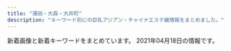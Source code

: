```yaml
---
title: "蒲田・大森・大井町"
description: "キーワード別にの巨乳アジアン・チャイナエステ嬢情報をまとめました。"
---
```


新着画像と新着キーワードをまとめています。
2021年04月18日の情報です。

<DmmAffiliateIns />
<KeywordTable
  shops={
    [
    {
        "station": "JR\u5927\u68ee\u99c5\u897f\u53e3",
        "img_links": [
            "http://www.sh-himenoyw.work/templets/default/picture/tit1.jpg",
            "http://www.sh-himenoyw.work/templets/default/picture/tit4.jpg",
            "http://www.sh-himenoyw.work/templets/default/picture/footer.png",
            "http://www.sh-himenoyw.work/{dede:global.cfg_templets_skin/}/picture/cg01.jpg",
            "http://www.sh-himenoyw.work/templets/default/picture/tit3.jpg",
            "http://www.sh-himenoyw.work/templets/default/picture/tit2.jpg",
            "http://www.sh-himenoyw.work/templets/default/picture/top03.png",
            "http://www.sh-himenoyw.work/templets/default/picture/stal.png",
            "http://www.sh-himenoyw.work/uploads/210401/1-210401093342544.jpg",
            "http://www.sh-himenoyw.work/templets/default/picture/tit5.jpg",
            "http://www.sh-himenoyw.work/uploads/210309/1-21030ZZ61JG.jpg",
            "http://www.sh-himenoyw.work/templets/default/picture/no.png",
            "http://www.sh-himenoyw.work/uploads/210410/1-2104101012452G.jpg",
            "http://www.sh-himenoyw.work/templets/default/picture/sys1.jpg",
            "http://www.sh-himenoyw.work/uploads/210322/1-210322143645I5.jpg",
            "http://www.sh-himenoyw.work/uploads/210320/1-210320100AX30.jpg",
            "http://www.sh-himenoyw.work/templets/default/picture/top01.png",
            "http://www.sh-himenoyw.work/{dede:global.cfg_templets_skin/}/picture/cg02.jpg",
            "http://www.sh-himenoyw.work/templets/default/picture/top02.png",
            "http://www.sh-himenoyw.work/uploads/210322/1-210322143545455.jpg"
        ],
        "url": "http://www.sh-himenoyw.work/",
        "name": "\u5922\u306e\u90e8\u5c4b",
        "keywords": {
            "85": 2,
            "86": 3,
            "88": 1,
            "C": 2,
            "D": 4
        }
    },
    {
        "img_links": [
            "http://rainbowest.info/up/uploads/20201030211630ri2.jpg",
            "http://rainbowest.info/images/ttl_qj.png",
            "http://rainbowest.info/images/t1.png",
            "http://rainbowest.info/images/header_bg.png",
            "http://rainbowest.info/images/rec.png",
            "http://rainbowest.info/up/uploads/20201030211457ri1.jpg",
            "http://rainbowest.info/images/s2.jpg",
            "http://rainbowest.info/images/k.png",
            "http://rainbowest.info/images/ttl_price.png",
            "http://rainbowest.info/images/ttl_staff.png",
            "http://rainbowest.info/images/price.jpg",
            "http://rainbowest.info/images/t2.png",
            "http://rainbowest.info/up/uploads/20181126232839r.jpg",
            "http://rainbowest.info/up/uploads/20181126233152s.jpg",
            "http://rainbowest.info/up/uploads/20200920192127a.jpg",
            "http://rainbowest.info/up/uploads/20181126233125aya.jpg"
        ],
        "url": "http://rainbowest.info/",
        "name": "\u30de\u30ea\u30e2",
        "keywords": {},
        "station": "JR\u84b2\u7530\u99c5\u6771\u53e3"
    },
    {
        "keywords": {
            "86": 4,
            "87": 10,
            "D": 8,
            "C": 6
        },
        "name": "\u30cf\u30cb\u30fc\u30ba",
        "img_links": [
            "http://www.honeys.relaxmens.com/files/007-02.jpg",
            "http://www.honeys.relaxmens.com/images/call.png",
            "http://www.honeys.relaxmens.com/files/001.jpg",
            "http://www.honeys.relaxmens.com/files/002.jpg",
            "http://www.honeys.relaxmens.com/files/003-02.jpg",
            "http://www.honeys.relaxmens.com/files/006-02.jpg",
            "http://www.honeys.relaxmens.com/files/002-03.jpg",
            "http://www.honeys.relaxmens.com/photo_news/upimg/1223560260d4dabadb_0.jpg",
            "http://www.honeys.relaxmens.com/files/003.jpg",
            "http://www.honeys.relaxmens.com/files/003-03.jpg",
            "http://www.honeys.relaxmens.com/files/005-03.jpg",
            "http://www.honeys.relaxmens.com/files/001-02.jpg",
            "http://www.honeys.relaxmens.com/files/004.jpg",
            "http://www.honeys.relaxmens.com/images/m-head01.jpg",
            "http://www.honeys.relaxmens.com/photo_news/upimg/1809760616539e53d7_0.jpg",
            "http://www.honeys.relaxmens.com/files/004-03.jpg",
            "http://www.honeys.relaxmens.com/files/005.jpg",
            "http://www.honeys.relaxmens.com/photo_news/upimg/854156035cd1560893_0.jpg",
            "http://www.honeys.relaxmens.com/images/foot01.jpg",
            "http://www.honeys.relaxmens.com/images/m-top003.jpg",
            "http://www.honeys.relaxmens.com/files/005-02.jpg",
            "http://www.honeys.relaxmens.com/files/004-02.jpg",
            "http://www.honeys.relaxmens.com/files/002-02.jpg",
            "http://www.honeys.relaxmens.com/files/007-03.jpg",
            "http://www.honeys.relaxmens.com/files/001-03.jpg",
            "http://www.honeys.relaxmens.com/files/006-03.jpg",
            "http://www.honeys.relaxmens.com/files/006.jpg",
            "http://www.honeys.relaxmens.com/files/007.jpg",
            "http://www.honeys.relaxmens.com/images/m-top004.jpg"
        ],
        "url": "http://www.honeys.relaxmens.com/",
        "station": "JR\u84b2\u7530\u99c5\u897f\u53e3"
    },
    {
        "keywords": {
            "C": 11,
            "83": 6,
            "F": 5,
            "D": 4,
            "85": 7,
            "96": 3,
            "98": 2,
            "88": 2,
            "H": 3,
            "90": 3,
            "\u80f8": 1,
            "84": 2,
            "\u30bb\u30af\u30b7\u30fc": 2,
            "80": 3,
            "82": 6
        },
        "img_links": [
            "http://eskk.healing-ai.net/uploads/2019/06/g0.jpg",
            "http://eskk.healing-ai.net/uploads/2020/01/g3.jpg",
            "http://eskk.healing-ai.net/uploads/2020/12/g2.jpg",
            "http://eskk.healing-ai.net/uploads/2019/05/ai1-1.jpg",
            "http://eskk.healing-ai.net/uploads/2019/12/2-1.jpg",
            "http://eskk.healing-ai.net/uploads/2019/05/nana3.jpg",
            "http://eskk.healing-ai.net/uploads/2019/07/3.jpg",
            "http://www.healing-ai.net/images/img_mainvisual_01.png",
            "http://eskk.healing-ai.net/uploads/2019/12/1-1.jpg",
            "http://eskk.healing-ai.net/uploads/2019/05/g3.jpg",
            "http://eskk.healing-ai.net/uploads/2020/01/g1.jpg",
            "http://eskk.healing-ai.net/uploads/2021/03/2.jpg",
            "http://eskk.healing-ai.net/uploads/2020/12/g1.jpg",
            "http://eskk.healing-ai.net/uploads/2019/05/ai2-1.jpg",
            "http://www.healing-ai.net/images/bnr_reserve_01.jpg",
            "http://eskk.healing-ai.net/uploads/2019/07/2.jpg",
            "http://www.healing-ai.net/images/img_mainvisual_03.png",
            "http://eskk.healing-ai.net/uploads/2021/03/3.jpg",
            "http://eskk.healing-ai.net/uploads/2019/05/g4.jpg",
            "http://www.healing-ai.net/images/icon_new.png",
            "http://eskk.healing-ai.net/uploads/2019/11/koko.jpg",
            "http://eskk.healing-ai.net/uploads/2019/12/3.jpg",
            "http://eskk.healing-ai.net/uploads/2020/10/g1.jpg",
            "http://www.healing-ai.net/images/img_mainvisual_02.png",
            "http://eskk.healing-ai.net/uploads/2019/05/nana2.jpg",
            "http://eskk.healing-ai.net/uploads/2021/03/1.jpg",
            "http://eskk.healing-ai.net/uploads/2019/05/ai3.jpg",
            "https://www.a-side.com/ad/koko/include/banner/koko_200x40.png",
            "http://eskk.healing-ai.net/uploads/2021/03/4.jpg",
            "http://eskk.healing-ai.net/uploads/g8-1.jpg",
            "http://eskk.healing-ai.net/uploads/2020/01/g2.jpg",
            "http://eskk.healing-ai.net/uploads/2019/07/1.jpg",
            "http://www.healing-ai.net/images/top2.png",
            "http://eskk.healing-ai.net/uploads/2019/05/mika.jpg"
        ],
        "station": "JR\u84b2\u7530\u99c5\u6771\u53e3",
        "url": "http://www.healing-ai.net/",
        "name": "\u30d2\u30fc\u30ea\u30f3\u30b0\u611b"
    },
    {
        "url": "http://www.es-kizuna.com/",
        "keywords": {
            "84": 4,
            "87": 10,
            "86": 18,
            "C": 14,
            "D": 42,
            "E": 14,
            "\u30bb\u30af\u30b7\u30fc": 1,
            "F": 4,
            "88": 10,
            "85": 32
        },
        "name": "\u4fe1\u8afe",
        "img_links": [
            "http://www.es-kizuna.com/images/upload/03e6c9860ab53664.jpg",
            "http://www.es-kizuna.com/images/index_11.jpg",
            "http://www.es-kizuna.com/images/rec_10.jpg",
            "http://www.es-kizuna.com/images/upload/4bb15c40db5d3b9b.jpg",
            "http://www.es-kizuna.com/s/images/icon_covergirl.png",
            "http://www.es-kizuna.com/images/upload/c960f33dbf650433.jpg",
            "http://www.es-kizuna.com/images/index_04.jpg",
            "http://www.es-kizuna.com/images/upload/231cb96ee14483b0.jpg",
            "http://www.es-kizuna.com/images/upload/51fd5ad614fd9171.jpg",
            "http://www.es-kizuna.com/images/upload/thumb/048b127f7fe7756c.jpg",
            "http://www.es-kizuna.com/images/upload/thumb/5f28f084cf9311ec.jpg",
            "http://www.es-kizuna.com/images/01.jpg",
            "http://www.es-kizuna.com/images/upload/thumb/2c3b2096bf7b4e42.jpg",
            "http://www.es-kizuna.com/images/upload/176c5dafbf5a471f.jpg",
            "http://www.es-kizuna.com/s/images/icon_staff.png",
            "http://www.es-kizuna.com/images/upload/thumb/e7512ab59589d7df.jpg",
            "http://www.es-kizuna.com/images/upload/thumb/512a839e9f628217.jpg",
            "http://www.es-kizuna.com/images/upload/thumb/8362069090b0f4f4.jpg",
            "http://www.es-kizuna.com/images/upload/057f6eb7b663a5b2.jpg",
            "http://www.es-kizuna.com/images/upload/thumb/7aeb4177adab3adb.jpg",
            "http://www.es-kizuna.com/s/images/r01.jpg",
            "http://www.es-kizuna.com/images/index_07.jpg",
            "http://www.es-kizuna.com/images/index_06.jpg",
            "http://www.es-kizuna.com/images/upload/7838ea888884524b.jpg",
            "http://www.es-kizuna.com/images/upload/457777bab605fd6c.jpg",
            "http://www.es-kizuna.com/images/upload/cdc7fc1d81334feb.jpg",
            "http://www.es-kizuna.com/images/upload/thumb/cb8510a706fab39a.jpg",
            "http://www.es-kizuna.com/girl/02.jpg",
            "http://www.es-kizuna.com/images/index_13.jpg",
            "http://www.es-kizuna.com/images/upload/thumb/a3fc0798b98de17a.jpg",
            "http://www.es-kizuna.com/images/upload/thumb/90479f4e0f80f012.jpg",
            "http://www.es-kizuna.com/images/upload/70b3f2c5fd5ba3c2.jpg",
            "http://www.es-kizuna.com/images/upload/d9992ab71594c264.jpg",
            "http://www.es-kizuna.com/images/upload/thumb/6453e2e9c3a4d010.jpg",
            "http://www.es-kizuna.com/images/upload/thumb/4bb15c40db5d3b9b.jpg",
            "http://www.es-kizuna.com/images/index_05.jpg",
            "http://www.es-kizuna.com/images/upload/thumb/03e6c9860ab53664.jpg",
            "http://www.es-kizuna.com/images/upload/d60152fbb8818830.jpg",
            "http://www.es-kizuna.com/images/index_09.jpg",
            "http://www.es-kizuna.com/images/upload/6453e2e9c3a4d010.jpg",
            "http://www.es-kizuna.com/images/upload/thumb/35306ad0d9e9ff00.jpg",
            "http://www.es-kizuna.com/images/upload/thumb/13be44c647bb867f.jpg",
            "http://www.es-kizuna.com/images/upload/a276f4fa83885320.jpg",
            "http://www.es-kizuna.com/images/upload/thumb/5d70ee2b832fe6be.jpg",
            "http://www.es-kizuna.com/images/upload/8362069090b0f4f4.jpg",
            "http://www.es-kizuna.com/images/upload/74cd025a30d9e087.jpg",
            "http://www.es-kizuna.com/images/upload/thumb/0e136c01c9b7ee9f.jpg",
            "http://www.es-kizuna.com/images/line.jpg",
            "http://www.es-kizuna.com/images/upload/thumb/d60152fbb8818830.jpg",
            "http://www.es-kizuna.com/images/staff_10.jpg",
            "http://www.es-kizuna.com/s/images/icon_top.png",
            "http://www.es-kizuna.com/images/upload/thumb/176c5dafbf5a471f.jpg",
            "http://www.es-kizuna.com/images/upload/e3d8e9cc1955e028.jpg",
            "http://www.es-kizuna.com/images/upload/0e136c01c9b7ee9f.jpg",
            "http://www.es-kizuna.com/images/upload/thumb/325450f713ec1345.jpg",
            "http://www.es-kizuna.com/images/upload/thumb/51fd5ad614fd9171.jpg",
            "http://www.es-kizuna.com/images/upload/a3fc0798b98de17a.jpg",
            "http://www.es-kizuna.com/images/upload/thumb/005440d58cf3c3e3.jpg",
            "http://www.es-kizuna.com/images/upload/20f11bb41bae978b.jpg",
            "http://www.es-kizuna.com/images/nei_13.jpg",
            "http://www.es-kizuna.com/images/upload/thumb/cdc7fc1d81334feb.jpg",
            "http://www.es-kizuna.com/images/upload/thumb/3f05da7e8b1e2a64.jpg",
            "http://www.es-kizuna.com/images/upload/thumb/70b3f2c5fd5ba3c2.jpg",
            "http://www.es-kizuna.com/s/girl/01.jpg",
            "http://www.es-kizuna.com/images/upload/eb01fa6066ea365b.jpg",
            "http://www.es-kizuna.com/images/upload/0c3e441832e219b9.jpg",
            "http://www.es-kizuna.com/images/upload/thumb/0c3e441832e219b9.jpg",
            "http://www.es-kizuna.com/images/02.jpg",
            "http://www.es-kizuna.com/s/images/r03.jpg",
            "http://www.es-kizuna.com/images/upload/thumb/c960f33dbf650433.jpg",
            "http://www.es-kizuna.com/images/upload/cdfe0ac3b37d9e89.jpg",
            "http://www.es-kizuna.com/s/images/r05.jpg",
            "http://www.es-kizuna.com/images/upload/90479f4e0f80f012.jpg",
            "http://www.es-kizuna.com/images/upload/thumb/74cd025a30d9e087.jpg",
            "http://www.es-kizuna.com/images/upload/thumb/cdfe0ac3b37d9e89.jpg",
            "http://www.es-kizuna.com/images/upload/thumb/457777bab605fd6c.jpg",
            "http://www.es-kizuna.com/images/upload/e7512ab59589d7df.jpg",
            "http://www.es-kizuna.com/images/upload/thumb/816b7be31924a7a4.jpg",
            "http://www.es-kizuna.com/s/images/icon_topics.png",
            "http://www.es-kizuna.com/images/upload/cb8510a706fab39a.jpg",
            "http://www.es-kizuna.com/images/index_08.jpg",
            "http://www.es-kizuna.com/images/upload/thumb/057f6eb7b663a5b2.jpg",
            "http://www.es-kizuna.com/images/upload/thumb/278a23174652d127.jpg",
            "http://www.es-kizuna.com/images/upload/thumb/4e06a72d8daae521.jpg",
            "http://www.es-kizuna.com/images/upload/512a839e9f628217.jpg",
            "http://www.es-kizuna.com/images/upload/af4e2bbad7299fcd.jpg",
            "http://www.es-kizuna.com/images/upload/thumb/a276f4fa83885320.jpg",
            "http://www.es-kizuna.com/images/upload/278a23174652d127.jpg",
            "http://www.es-kizuna.com/images/upload/thumb/20f11bb41bae978b.jpg",
            "http://www.es-kizuna.com/images/index_02.jpg",
            "http://www.es-kizuna.com/images/upload/906a0df423fbb2d3.jpg",
            "http://www.es-kizuna.com/images/upload/thumb/d9992ab71594c264.jpg",
            "http://www.es-kizuna.com/images/index_03.jpg",
            "http://www.es-kizuna.com/images/upload/thumb/906a0df423fbb2d3.jpg",
            "http://www.es-kizuna.com/images/upload/5d70ee2b832fe6be.jpg",
            "http://www.es-kizuna.com/images/link_10.jpg",
            "http://www.es-kizuna.com/s/images/icon_tel.png",
            "http://www.es-kizuna.com/images/upload/thumb/51167bb9818d647a.jpg",
            "http://www.es-kizuna.com/images/acc_11.jpg",
            "http://www.es-kizuna.com/images/upload/thumb/eb01fa6066ea365b.jpg",
            "http://www.es-kizuna.com/images/upload/thumb/231cb96ee14483b0.jpg",
            "http://www.es-kizuna.com/images/upload/3f05da7e8b1e2a64.jpg",
            "http://www.es-kizuna.com/images/upload/thumb/fc1e816a0e9f3d61.jpg",
            "http://www.es-kizuna.com/images/acc_10.jpg",
            "http://www.es-kizuna.com/images/info_10.jpg",
            "http://www.es-kizuna.com/images/upload/816b7be31924a7a4.jpg",
            "http://www.es-kizuna.com/images/upload/thumb/e3d8e9cc1955e028.jpg",
            "http://www.es-kizuna.com/images/upload/thumb/af4e2bbad7299fcd.jpg",
            "http://www.es-kizuna.com/images/sys.jpg",
            "http://www.es-kizuna.com/s/images/r02.jpg",
            "http://www.es-kizuna.com/images/rec.jpg",
            "http://www.es-kizuna.com/images/upload/4e06a72d8daae521.jpg",
            "http://www.es-kizuna.com/images/upload/thumb/7838ea888884524b.jpg",
            "http://www.es-kizuna.com/s/images/icon_info.png",
            "http://www.es-kizuna.com/images/sys_10.jpg"
        ],
        "station": "JR\u84b2\u7530\u99c5\u6771\u53e3"
    },
    {
        "url": "http://spa-omori.com/",
        "station": "JR\u5927\u68ee\u99c5\u897f\u53e3",
        "keywords": {
            "\u30bb\u30af\u30b7\u30fc": 3
        },
        "name": "\u30b7\u30fc\u30af\u30ec\u30c3\u30c8\u30d5\u30a1\u30f3\u30bf\u30b8\u30fc",
        "img_links": [
            "http://spa-omori.com/wp-content/uploads/2019/10/1_20190531100800502-155897222384-1.jpg",
            "http://spa-omori.com/wp-content/themes/Aaron/picture/line1-1558966169073.png",
            "http://spa-omori.com/wp-content/uploads/2019/10/mmexport1571245064770.jpg",
            "http://spa-omori.com/wp-content/uploads/2019/12/mmexport1575894629655.jpg",
            "http://spa-omori.com/wp-content/uploads/2019/10/1616139728867.jpg",
            "http://spa-omori.com/wp-content/themes/Aaron/picture/sign-1558966169154.png",
            "http://spa-omori.com/wp-content/themes/Aaron/picture/zi_staff-1558966169073.png",
            "http://spa-omori.com/wp-content/uploads/2019/10/mmexport1562577297511.jpg",
            "http://spa-omori.com/wp-content/themes/Aaron/picture/sign-1558972223845.png",
            "http://spa-omori.com/wp-content/themes/Aaron/picture/sign-1558966169098.png",
            "http://spa-omori.com/wp-content/uploads/2021/04/Screenshot_20210403-170748.png",
            "http://spa-omori.com/wp-content/uploads/2021/03/mmexport1615287725391-1.jpg",
            "http://spa-omori.com/wp-content/uploads/2020/12/1607832354643.jpg",
            "http://spa-omori.com/wp-content/themes/Aaron/picture/line-1558972223845.jpg",
            "http://spa-omori.com/wp-content/uploads/2019/10/mmexport1571245049830.jpg",
            "http://spa-omori.com/wp-content/uploads/2019/10/c2.jpg",
            "http://spa-omori.com/wp-content/uploads/2019/10/123b.png",
            "http://spa-omori.com/wp-content/themes/Aaron/picture/sign-1558966169128.png",
            "http://spa-omori.com/wp-content/themes/Aaron/picture/s_news-1558972223845.png",
            "http://spa-omori.com/wp-content/uploads/2019/10/b2.jpg",
            "http://spa-omori.com/wp-content/uploads/2019/10/mmexport1571245061102.jpg",
            "http://spa-omori.com/wp-content/uploads/2019/10/1_20190531100800502-155896616907.jpg",
            "http://spa-omori.com/wp-content/themes/Aaron/picture/sign-1558966169044.png",
            "http://spa-omori.com/wp-content/uploads/2020/11/1616139730689.jpg",
            "http://spa-omori.com/wp-content/uploads/2020/01/mmexport1611389971637.jpg",
            "http://spa-omori.com/wp-content/uploads/2019/10/d2.jpg",
            "http://spa-omori.com/wp-content/themes/Aaron/picture/sign-1558966169073.png",
            "http://spa-omori.com/wp-content/uploads/2020/03/1601219223755.jpg",
            "http://spa-omori.com/wp-content/uploads/2019/10/123456.jpg",
            "http://spa-omori.com/wp-content/uploads/2019/10/w1.png"
        ]
    },
    {
        "img_links": [
            "http://www.remonesthe.com/upload/girl/img05/img1_0022.jpg",
            "http://www.remonesthe.com/upload/girl/img03/img1_0013.jpg",
            "http://www.remonesthe.com/upload/girl/img_list01/img_list_0022.jpg",
            "http://www.remonesthe.com/upload/girl/img03/img1_0008.jpg",
            "http://www.remonesthe.com/upload/girl/img04/img1_0016.jpg",
            "http://www.remonesthe.com/upload/girl/img01/img1_0023.jpg",
            "http://www.remonesthe.com/upload/girl/img_sch/img_sch_0023.jpg",
            "http://www.remonesthe.com/upload/girl/img01/img1_0008.jpg",
            "http://www.remonesthe.com/upload/girl/img02/img3_0007.jpg",
            "http://www.remonesthe.com/img/tit_staff.jpg",
            "http://www.remonesthe.com/upload/girl/img04/img1_0008.jpg",
            "http://www.remonesthe.com/upload/girl/img04/img1_0023.jpg",
            "http://www.remonesthe.com/upload/girl/img03/img1_0021.jpg",
            "http://www.remonesthe.com/banner/koko_468x60.png",
            "http://www.remonesthe.com/upload/girl/img01/img3_0008.jpg",
            "http://www.remonesthe.com/upload/girl/img05/img1_0013.jpg",
            "http://www.remonesthe.com/upload/girl/img02/img1_0013.jpg",
            "http://www.remonesthe.com/upload/girl/img_sch/img_sch_0013.jpg",
            "http://www.remonesthe.com/upload/girl/img04/img1_0013.jpg",
            "http://www.remonesthe.com/upload/girl/img03/img1_0018.jpg",
            "http://www.remonesthe.com/upload/girl/img03/img1_0023.jpg",
            "http://www.remonesthe.com/img/pro_tit_age.jpg",
            "http://www.remonesthe.com/upload/girl/img05/img1_0015.jpg",
            "http://www.remonesthe.com/upload/girl/img03/img1_0022.jpg",
            "http://www.remonesthe.com/upload/girl/img03/img1_0019.jpg",
            "http://www.remonesthe.com/upload/girl/img01/img1_0013.jpg",
            "http://www.remonesthe.com/upload/girl/img02/img3_0008.jpg",
            "http://www.remonesthe.com/upload/girl/img03/img1_0016.jpg",
            "http://www.remonesthe.com/upload/girl/img04/img1_0021.jpg",
            "http://www.remonesthe.com/upload/girl/img_sch/img_sch_0022.jpg",
            "http://www.remonesthe.com/img/pro_tit_name.jpg",
            "http://www.remonesthe.com/upload/girl/img05/img1_0016.jpg",
            "http://www.remonesthe.com/upload/girl/img01/img1_0015.jpg",
            "http://www.remonesthe.com/upload/girl/img01/img2_0008.jpg",
            "http://www.remonesthe.com/img/tit_profile.jpg",
            "http://www.remonesthe.com/upload/girl/img02/img1_0018.jpg",
            "http://www.remonesthe.com/upload/girl/img02/img1_0021.jpg",
            "http://www.remonesthe.com/upload/girl/img01/img1_0021.jpg",
            "http://www.remonesthe.com/upload/girl/img04/img1_0018.jpg",
            "http://www.remonesthe.com/upload/girl/img02/img2_0008.jpg",
            "http://www.remonesthe.com/upload/girl/img01/img1_0007.jpg",
            "http://www.remonesthe.com/upload/girl/img_sch/img_sch_0016.jpg",
            "http://www.remonesthe.com/upload/girl/img_sch/img_sch_0007.jpg",
            "http://www.remonesthe.com/upload/girl/img05/img1_0018.jpg",
            "http://www.remonesthe.com/upload/girl/img01/img2_0007.jpg",
            "http://www.remonesthe.com/img/pro_modoru.jpg",
            "http://www.remonesthe.com/upload/girl/img02/img2_0007.jpg",
            "http://www.remonesthe.com/upload/girl/img05/img1_0007.jpg",
            "http://www.remonesthe.com/upload/girl/img02/img1_0023.jpg",
            "http://www.remonesthe.com/upload/girl/img02/img1_0022.jpg",
            "http://www.remonesthe.com/upload/girl/img02/img1_0008.jpg",
            "http://www.remonesthe.com/upload/girl/img01/img1_0016.jpg",
            "http://www.remonesthe.com/upload/girl/img04/img1_0015.jpg",
            "http://www.remonesthe.com/upload/girl/img02/img1_0019.jpg",
            "http://www.remonesthe.com/upload/girl/img_sch/img_sch_0018.jpg",
            "http://www.remonesthe.com/upload/girl/img01/img1_0018.jpg",
            "http://www.remonesthe.com/upload/girl/img04/img1_0022.jpg",
            "http://www.remonesthe.com/upload/girl/img04/img1_0007.jpg",
            "http://www.remonesthe.com/upload/girl/img03/img1_0007.jpg",
            "http://www.remonesthe.com/upload/girl/img05/img1_0021.jpg",
            "http://www.remonesthe.com/upload/girl/img04/img1_0019.jpg",
            "http://www.remonesthe.com/upload/girl/img05/img1_0023.jpg",
            "http://www.remonesthe.com/img/main_top.png",
            "http://www.remonesthe.com/upload/girl/img_sch/img_sch_0021.jpg",
            "http://www.remonesthe.com/img/pro_tit_size.jpg",
            "http://www.remonesthe.com/upload/girl/img05/img1_0019.jpg",
            "http://www.remonesthe.com/upload/girl/img02/img2_0019.jpg",
            "http://www.remonesthe.com/upload/girl/img01/img1_0022.jpg",
            "http://www.remonesthe.com/upload/girl/img02/img1_0016.jpg",
            "http://www.remonesthe.com/upload/girl/img02/img1_0007.jpg",
            "http://www.remonesthe.com/upload/girl/img02/img1_0015.jpg",
            "http://www.remonesthe.com/upload/girl/img01/img3_0007.jpg",
            "http://www.remonesthe.com/upload/girl/img_sch/img_sch_0015.jpg",
            "http://www.remonesthe.com/upload/girl/img01/img1_0019.jpg",
            "http://www.remonesthe.com/upload/girl/img_sch/img_sch_0019.jpg",
            "http://www.remonesthe.com/upload/girl/img_sch/img_sch_0008.jpg",
            "http://www.remonesthe.com/upload/girl/img01/img2_0019.jpg",
            "http://www.remonesthe.com/upload/girl/img05/img1_0008.jpg",
            "http://www.remonesthe.com/upload/girl/img_list01/img_list_0023.jpg",
            "http://www.remonesthe.com/upload/girl/img03/img1_0015.jpg"
        ],
        "station": "JR\u84b2\u7530\u99c5\u6771\u53e3",
        "url": "http://www.remonesthe.com/",
        "keywords": {
            "C": 31,
            "E": 8,
            "\u4e73": 2,
            "D": 22,
            "86": 17,
            "87": 27,
            "88": 10
        },
        "name": "LEMON*\u30ec\u30e2\u30f3"
    },
    {
        "station": "JR\u84b2\u7530\u99c5\u6771\u53e3",
        "img_links": [
            "http://iyashi-kaori.net/uploads/iyashikaori/2012/03/top.jpg",
            "http://iyashi-kaori.net/uploads/iyashikaori/2012/03/l-2.jpg",
            "http://iyashi-kaori.net/uploads/iyashikaori/2012/03/l-1.jpg",
            "http://iyashi-kaori.net/uploads/iyashikaori/2018/10/yuka002.jpg",
            "http://iyashi-kaori.net/uploads/iyashikaori/2019/11/staff-old.jpg",
            "http://iyashi-kaori.net/uploads/iyashikaori/2019/02/000023.jpg",
            "http://iyashi-kaori.net/uploads/iyashikaori/2012/03/s-6.jpg",
            "http://iyashi-kaori.net/uploads/iyashikaori/2012/03/l-3.jpg",
            "http://iyashi-kaori.net/uploads/iyashikaori/2017/11/000023.jpg",
            "http://iyashi-kaori.net/uploads/iyashikaori/2012/03/s-5.jpg",
            "http://iyashi-kaori.net/uploads/iyashikaori/2019/08/1.jpg",
            "http://iyashi-kaori.net/uploads/iyashikaori/2019/08/11.jpg",
            "http://iyashi-kaori.net/uploads/iyashikaori/2019/08/staff.jpg",
            "http://iyashi-kaori.net/uploads/iyashikaori/2012/03/index_l2.jpg",
            "http://iyashi-kaori.net/uploads/iyashikaori/2012/03/end1.jpg",
            "http://iyashi-kaori.net/uploads/iyashikaori/2019/10/ggg.jpg",
            "http://iyashi-kaori.net/uploads/iyashikaori/images/bg.png",
            "http://iyashi-kaori.net/uploads/iyashikaori/2012/03/l-5.jpg",
            "http://iyashi-kaori.net/uploads/iyashikaori/2012/03/s-2.jpg",
            "http://iyashi-kaori.net/uploads/iyashikaori/2021/02/1.jpg",
            "http://iyashi-kaori.net/uploads/iyashikaori/2012/03/l-4.jpg",
            "http://iyashi-kaori.net/uploads/iyashikaori/2012/03/s-3.jpg",
            "http://iyashi-kaori.net/uploads/iyashikaori/2012/03/l-6.jpg",
            "http://iyashi-kaori.net/uploads/iyashikaori/2015/07/s__636519102.jpg",
            "http://iyashi-kaori.net/uploads/iyashikaori/2017/11/000013.jpg",
            "http://iyashi-kaori.net/uploads/iyashikaori/2012/03/s-1.jpg",
            "http://iyashi-kaori.net/uploads/iyashikaori/2016/09/s__21340164111.jpg",
            "http://iyashi-kaori.net/uploads/iyashikaori/2012/03/s-4.jpg"
        ],
        "name": "\u7652\u3057\u306e\u99a8",
        "url": "http://iyashi-kaori.net/",
        "keywords": {
            "C": 7,
            "D": 1
        }
    },
    {
        "url": "http://tsuya.este.work/",
        "img_links": [
            "http://tsuya.este.work/1.jpg",
            "http://tsuya.este.work/s_news.jpg",
            "http://tsuya.este.work/room4.jpg",
            "http://tsuya.este.work/s_shedule.jpg",
            "http://tsuya.este.work/room1.jpg",
            "http://tsuya.este.work/miho.jpg",
            "http://tsuya.este.work/mobile.jpg",
            "http://tsuya.este.work/room3.jpg",
            "http://tsuya.este.work/top.jpg",
            "http://tsuya.este.work/s_staff.jpg",
            "http://tsuya.este.work/2019072403203754.jpg",
            "http://tsuya.este.work/2020070203014158.jpg",
            "http://tsuya.este.work/room2.jpg",
            "http://tsuya.este.work/202007020301278.jpg"
        ],
        "station": "JR\u84b2\u7530\u99c5\u897f\u53e3",
        "keywords": {
            "85": 4,
            "C": 10,
            "87": 8,
            "86": 4,
            "D": 16
        },
        "name": "\u8276 \uff5e\u3064\u3084\uff5e"
    },
    {
        "name": "\u30d0\u30a4\u30aa\u30ec\u30c3\u30c8",
        "url": "http://es-kosumosu.com/",
        "keywords": {},
        "station": "JR\u5927\u68ee\u99c5\u6771\u53e3",
        "img_links": [
            "http://es-kosumosu.com/images/return.png",
            "http://es-kosumosu.com/images/system/sys01.jpg",
            "http://es-kosumosu.com/images/room/photo03.jpg",
            "http://es-kosumosu.com/images/room/photo02.jpg",
            "http://es-kosumosu.com/girl/6.jpg",
            "http://es-kosumosu.com/images/staff_mitashi.jpg",
            "http://es-kosumosu.com/girl/3.jpg",
            "http://es-kosumosu.com/girl/5.jpg",
            "http://es-kosumosu.com/girl/4.jpg",
            "http://es-kosumosu.com/images/room/photo04.jpg",
            "http://es-kosumosu.com/girl/1.jpg",
            "http://es-kosumosu.com/images/info.jpg",
            "http://es-kosumosu.com/images/room/photo01.jpg",
            "http://es-kosumosu.com/girl/2.jpg",
            "http://es-kosumosu.com/images/top_flash_01.jpg",
            "http://es-kosumosu.com/images/room/photo05.jpg"
        ]
    },
    {
        "name": "Refine\u30fb\u30ea\u30d5\u30a1\u30a4\u30f3",
        "keywords": {
            "C": 12
        },
        "station": "JR\u5927\u68ee\u99c5\u6771\u53e3",
        "img_links": [
            "http://es-refine.xyz/images/top.jpg",
            "http://es-refine.xyz/images/a6.jpg",
            "http://es-refine.xyz/images/tite-link.jpg",
            "http://es-refine.xyz/images/g2.jpg",
            "http://es-refine.xyz/images/g02.jpg",
            "http://es-refine.xyz/images/a1.jpg",
            "http://es-refine.xyz/images/a2.jpg",
            "http://es-refine.xyz/images/4.jpg",
            "http://es-refine.xyz/images/tite-staff.jpg",
            "http://es-refine.xyz/images/3.jpg",
            "http://es-refine.xyz/images/a4.jpg",
            "http://es-refine.xyz/images/a5.jpg",
            "http://es-refine.xyz/images/end.png",
            "http://es-refine.xyz/images/r3.jpg",
            "http://es-refine.xyz/images/g.jpg",
            "http://es-refine.xyz/images/mobile.jpg",
            "http://es-refine.xyz/images/g7.jpg",
            "http://es-refine.xyz/images/a3.jpg",
            "http://es-refine.xyz/images/r2.jpg",
            "http://es-refine.xyz/images/g8.jpg",
            "http://es-refine.xyz/images/g6.jpg",
            "http://es-refine.xyz/images/pickup_t.jpg"
        ],
        "url": "http://es-refine.xyz/"
    },
    {
        "name": "\u5065\u5eb7\u306e\u5bb6",
        "station": "\u9752\u7269\u6a2a\u4e01\u99c5",
        "img_links": [
            "http://kenkounoie.relax-fk.com/images/sub-visual.png",
            "http://kenkounoie.relax-fk.com/images/cast08.png",
            "http://kenkounoie.relax-fk.com/images/cast06.png",
            "http://kenkounoie.relax-fk.com/images/main-visual.png",
            "http://kenkounoie.relax-fk.com/images/kansen.png",
            "http://kenkounoie.relax-fk.com/images/cast07.png",
            "http://kenkounoie.relax-fk.com/images/cast04.png",
            "http://kenkounoie.relax-fk.com/images/cast05.png"
        ],
        "keywords": {
            "88": 2,
            "86": 4,
            "C": 10,
            "85": 2,
            "90": 2
        },
        "url": "http://kenkounoie.relax-fk.com/"
    },
    {
        "name": "\u82b1\u6c34\u6728",
        "url": "http://es-kamata.xyz/",
        "station": "JR\u84b2\u7530\u99c5\u897f\u53e3",
        "keywords": {},
        "img_links": [
            "http://es-kamata.xyz/images/003.jpg",
            "http://es-kamata.xyz/images/g3.jpg",
            "http://es-kamata.xyz/images/new_tit.jpg",
            "http://es-kamata.xyz/images/ac3.jpg",
            "http://es-kamata.xyz/images/004.jpg",
            "http://es-kamata.xyz/images/g2.jpg",
            "http://es-kamata.xyz/images/tw.jpg",
            "http://es-kamata.xyz/images/001.jpg",
            "http://es-kamata.xyz/images/ac5.jpg",
            "http://es-kamata.xyz/images/g0.jpg",
            "http://es-kamata.xyz/images/top_03.jpg",
            "http://es-kamata.xyz/images/tel.jpg",
            "http://es-kamata.xyz/images/s1.jpg",
            "http://es-kamata.xyz/images/rq01.jpg",
            "http://es-kamata.xyz/images/ac4.jpg",
            "http://es-kamata.xyz/images/002.jpg",
            "http://es-kamata.xyz/images/g8.jpg",
            "http://es-kamata.xyz/images/ml.jpg",
            "http://es-kamata.xyz/images/ac1.jpg",
            "http://es-kamata.xyz/images/g5.jpg",
            "http://es-kamata.xyz/images/g4.jpg",
            "http://es-kamata.xyz/images/bottom.jpg",
            "http://es-kamata.xyz/images/qiu-1.jpg",
            "http://es-kamata.xyz/images/new_d.jpg",
            "http://es-kamata.xyz/images/ac2.jpg",
            "http://es-kamata.xyz/images/rq03.jpg",
            "http://es-kamata.xyz/images/nei_bt.jpg",
            "http://es-kamata.xyz/images/g1.jpg"
        ]
    },
    {
        "name": "\u8776\u604b\u82b1",
        "station": "JR\u84b2\u7530\u99c5\u897f\u53e3",
        "img_links": [],
        "keywords": {},
        "url": "http://momi-este.com/"
    },
    {
        "station": "JR\u84b2\u7530\u99c5\u897f\u53e3",
        "img_links": [
            "http://diana.jeez.jp/public/20181111-190307-983.jpeg",
            "http://diana.jeez.jp/images/girl-z2.jpg",
            "http://diana.jeez.jp/public/20190809-025651-969.jpeg",
            "http://diana.jeez.jp/public/20191224-032315-269.jpeg",
            "http://diana.jeez.jp/public/20200108-170159-924.jpeg",
            "http://diana.jeez.jp/public/20180929-222629-193.jpeg",
            "http://diana.jeez.jp/images/girl-z1.jpg",
            "http://diana.jeez.jp/public/20210320-014603-639.jpeg",
            "http://diana.jeez.jp/public/20190728-125640-302.jpeg",
            "http://diana.jeez.jp/public/20200228-161440-768.jpeg",
            "http://diana.jeez.jp/public/20191109-124210-239.jpeg",
            "http://diana.jeez.jp/public/20191210-122526-507.jpeg",
            "http://diana.jeez.jp/public/20200914-023711-494.jpeg",
            "http://diana.jeez.jp/public/20200211-132149-221.jpeg",
            "http://diana.jeez.jp/public/20190426-105139-740.jpg",
            "http://diana.jeez.jp/ueditor/php/upload/image/20190424/1556109007155859.jpg",
            "http://diana.jeez.jp/public/20200103-105226-562.jpeg",
            "http://diana.jeez.jp/public/20190710-152027-812.jpeg",
            "http://diana.jeez.jp/public/20190610-160901-701.jpeg",
            "http://diana.jeez.jp/public/20190726-190619-915.jpeg",
            "http://diana.jeez.jp/public/20200131-234023-209.jpeg",
            "http://diana.jeez.jp/public/20181111-190416-494.jpeg",
            "http://diana.jeez.jp/public/20210403-102254-543.jpeg",
            "http://diana.jeez.jp/public/20181111-190402-789.jpeg",
            "http://diana.jeez.jp/public/20181111-190250-481.jpeg",
            "http://diana.jeez.jp/public/20191220-001603-640.jpeg",
            "http://diana.jeez.jp/public/20190613-175853-722.jpeg",
            "http://diana.jeez.jp/public/20190610-162055-294.jpeg",
            "http://diana.jeez.jp/public/20210410-222848-294.jpeg"
        ],
        "keywords": {
            "\u30bb\u30af\u30b7\u30fc": 3
        },
        "name": "\u30c0\u30a4\u30a2\u30ca\u30fbDIANA",
        "url": "http://diana.jeez.jp/"
    },
    {
        "url": "http://koinohana.work/",
        "name": "\u30af\u30ed\u30fc\u30d0\u30fc",
        "img_links": [
            "http://koinohana.work/_src/36226810/cam_20191016232507186.jpg",
            "http://koinohana.work/_src/36226809/_x1m6343.jpg",
            "http://koinohana.work/_src/36226885/sign.png",
            "http://koinohana.work/_src/36226881/img20170726235401893025.png",
            "http://koinohana.work/_src/36246047/1-1zh91451294d.jpg",
            "http://koinohana.work/_src/36246119/sign.png",
            "http://koinohana.work/_src/36226814/2.png",
            "http://koinohana.work/_src/37023059/img20191113142809054841.png",
            "http://koinohana.work/_src/36226828/img20170725121742291421.png",
            "http://koinohana.work/_src/36226857/img20170725223357156708.png",
            "http://koinohana.work/_src/36226873/_dsf9382.jpg",
            "http://koinohana.work/_src/36226816/3.png",
            "http://koinohana.work/_src/36226875/_dsf9378.jpg",
            "http://koinohana.work/_src/36226848/sign-1.jpg",
            "http://koinohana.work/_src/36226877/_dsf9383.jpg",
            "http://koinohana.work/_src/36226907/unnamed_20190718154717292.jpg",
            "http://koinohana.work/_src/36226818/4.png",
            "http://koinohana.work/_src/36226812/top1.1.png",
            "http://koinohana.work/_src/36246043/1-1zh4152j12m.jpg",
            "http://koinohana.work/_src/36226912/cam_20191016232507186.jpg",
            "http://koinohana.work/_src/38032166/9768defd8834a0030b5a45ab7a03e1f.jpg",
            "http://koinohana.work/_src/36226879/_dsf9385.jpg",
            "http://koinohana.work/_src/36226894/img_2891.jpg",
            "http://koinohana.work/_src/36246048/1-1zh91451294d.jpg",
            "http://koinohana.work/_src/36226831/news.png",
            "http://koinohana.work/_src/36226869/img20170726235401893025.png",
            "http://koinohana.work/_src/36226826/_dsf3394.jpg",
            "http://koinohana.work/_src/36226841/sign-1.jpg",
            "http://koinohana.work/_src/36246044/1-1zh4152j12m.jpg",
            "http://koinohana.work/_src/36226822/5.png",
            "http://koinohana.work/_src/36226820/1.png",
            "http://koinohana.work/_src/36226893/img_3017.jpg",
            "http://koinohana.work/_src/36226864/img20170726111759249054.png",
            "http://koinohana.work/_src/38032167/9768defd8834a0030b5a45ab7a03e1f.jpg",
            "http://koinohana.work/_src/36226827/_dsf3386.jpg",
            "http://koinohana.work/_src/36226859/sign.png",
            "http://koinohana.work/_src/36226825/_dsf3390.jpg",
            "http://koinohana.work/_src/36226906/unnamed_20190718154717292.jpg",
            "http://koinohana.work/_src/36226808/img_2990.jpg"
        ],
        "keywords": {},
        "station": "JR\u84b2\u7530\u99c5\u6771\u53e3"
    },
    {
        "url": "http://syarumu.net",
        "station": "JR\u84b2\u7530\u99c5\u6771\u53e3",
        "name": "\u30b7\u30e3\u30eb\u30e0",
        "img_links": [
            "http://syarumu.net/up/uploads/20190301204324ayako1.jpg",
            "http://syarumu.net/up/uploads/20180802213619serina1.jpg",
            "http://syarumu.net/up/uploads/20180802213749ai.jpg",
            "http://syarumu.net/up/uploads/20171016204051mayumi1.jpg",
            "http://syarumu.net/up/uploads/20170106012055kira3.jpg",
            "http://syarumu.net/up/newsimg/201707272103202.jpg",
            "http://syarumu.net/up/newsimg/20180519150354kanaa.jpg",
            "http://syarumu.net/up/uploads/20200728221353kana.jpg",
            "http://syarumu.net/images/qr.jpg",
            "http://syarumu.net/up/uploads/20190301204316ayako.jpg",
            "http://syarumu.net/up/uploads/20190813233629mirai2.jpg",
            "http://syarumu.net/up/uploads/2020062222282211.jpg",
            "http://syarumu.net/up/newsimg/20171016204113mayumi1.jpg",
            "http://syarumu.net/up/uploads/20160812161809aiko5.jpg",
            "http://syarumu.net/up/newsimg/20180519143336risa1.jpg",
            "http://syarumu.net/up/uploads/20171001173455haruka.jpg",
            "http://syarumu.net/up/uploads/20170406223535mao.jpg",
            "http://syarumu.net/up/uploads/20180802213555serina2.jpg",
            "http://syarumu.net/up/uploads/20190522203024saori2.jpg",
            "http://syarumu.net/up/uploads/20190819221937moe.jpg",
            "http://syarumu.net/up/uploads/20190903230049natumi.jpg",
            "http://syarumu.net/up/uploads/20190516212007k2.jpg",
            "http://syarumu.net/up/uploads/20161219214103hitomi1.jpg",
            "http://syarumu.net/images/tel.jpg",
            "http://syarumu.net/images/qj.jpg",
            "http://syarumu.net/up/uploads/20171016204051mayumi2.jpg",
            "http://syarumu.net/up/uploads/20191121214442AXKE6657.jpg",
            "http://syarumu.net/up/uploads/20171119193015nana3.jpg",
            "http://syarumu.net/up/uploads/20160811191905hitomi.jpg",
            "http://syarumu.net/images/price.jpg",
            "http://syarumu.net/up/uploads/20191121214351yua.jpg",
            "http://syarumu.net/up/uploads/20201008205617r.jpg",
            "http://syarumu.net/up/uploads/20190912225327hina1.jpg",
            "http://syarumu.net/up/uploads/20190714114509image.jpeg",
            "http://syarumu.net/up/uploads/20190525003732risa.jpg",
            "http://syarumu.net/up/uploads/20190720013113erika.jpg",
            "http://syarumu.net/up/uploads/20190912225320hina.jpg",
            "http://syarumu.net/up/uploads/20171119193048nana4.jpg",
            "http://syarumu.net/up/uploads/20181204215307yurika.jpg",
            "http://syarumu.net/up/uploads/20170108170417kira4.jpg",
            "http://syarumu.net/up/uploads/20190426134932sumire.jpg",
            "http://syarumu.net/up/uploads/20160812161741aiko.jpg",
            "http://syarumu.net/up/uploads/20191028120109pre.jpg",
            "http://syarumu.net/up/uploads/20190525003719risa1.jpg",
            "http://syarumu.net/up/uploads/20200728221316kan.jpg",
            "http://syarumu.net/up/uploads/20190426134943sumire1.jpg",
            "http://syarumu.net/up/uploads/20190516211959k1.jpg",
            "http://syarumu.net/up/uploads/2017101023014120170519212939eri1.jpg",
            "http://syarumu.net/up/uploads/20160812161757aiko4.jpg",
            "http://syarumu.net/up/uploads/20160813224746kasumi.jpg",
            "http://syarumu.net/up/uploads/20190903230049natumi2.jpg",
            "http://syarumu.net/up/uploads/20190912225334hina2.jpg",
            "http://syarumu.net/up/newsimg/20170406223636mao.jpg",
            "http://syarumu.net/up/uploads/202006222228319.jpg",
            "http://syarumu.net/up/uploads/20180802213607serina.jpg",
            "http://syarumu.net/images/info.png",
            "http://syarumu.net/up/uploads/20190522203018saori1.jpg",
            "http://syarumu.net/up/uploads/20171016204051mayumi.jpg"
        ],
        "keywords": {}
    },
    {
        "url": "http://www.reijin.mensest.com/",
        "keywords": {
            "87": 24,
            "C": 19,
            "82": 6,
            "86": 6,
            "D": 30
        },
        "img_links": [
            "http://www.reijin.mensest.com/photo_news/upimg/7656860798b04a643e_0.jpg",
            "http://www.reijin.mensest.com/photo_news/upimg/74106606ffaa98faa2_0.jpg",
            "http://www.reijin.mensest.com/files/004.jpg",
            "http://www.reijin.mensest.com/files/005.jpg",
            "http://www.reijin.mensest.com/images/top.png",
            "http://www.reijin.mensest.com/files/001.jpg",
            "http://www.reijin.mensest.com/files/002.jpg",
            "http://www.reijin.mensest.com/files/006.jpg",
            "http://www.reijin.mensest.com/images/sp_top.jpg",
            "http://www.reijin.mensest.com/files/003.jpg"
        ],
        "station": "JR\u5927\u4e95\u753a\u99c5\u4e2d\u592e\u897f\u53e3",
        "name": "\u604b\u611b\u5b66\u5712"
    },
    {
        "url": "http://www.dream-ai.net/",
        "img_links": [
            "http://www.dream-ai.net/images/yuyu2.jpg",
            "http://www.dream-ai.net/images/tite-link.png",
            "http://www.dream-ai.net/images/g0.jpg",
            "http://www.dream-ai.net/images/mimi1.jpg",
            "http://www.dream-ai.net/images/pick.png",
            "http://www.dream-ai.net/images/s2.jpg",
            "http://www.dream-ai.net/images/end.png",
            "http://www.dream-ai.net/images/myk1.jpg",
            "http://www.dream-ai.net/images/tit-newface.png",
            "http://www.dream-ai.net/images/s1.jpg",
            "http://www.dream-ai.net/images/n-01.png",
            "http://www.dream-ai.net/images/lu2.jpg",
            "http://www.dream-ai.net/images/s6.jpg",
            "http://www.dream-ai.net/images/yuyu1.jpg",
            "http://www.dream-ai.net/images/mobile.png",
            "http://www.dream-ai.net/images/mimi3.jpg",
            "http://www.dream-ai.net/images/aya.jpg",
            "http://www.dream-ai.net/images/g23.jpg",
            "http://www.dream-ai.net/images/myk2.jpg",
            "http://www.dream-ai.net/images/yuna2.jpg",
            "http://www.dream-ai.net/images/p-r.png",
            "http://www.dream-ai.net/images/yuna.jpg",
            "http://www.dream-ai.net/images/g6.jpg",
            "http://www.dream-ai.net/images/miyo3.jpg",
            "http://www.dream-ai.net/images/myk3.jpg",
            "http://www.dream-ai.net/images/g22.jpg",
            "http://www.dream-ai.net/images/g2.jpg",
            "http://www.dream-ai.net/images/s3.jpg",
            "http://www.dream-ai.net/images/miyo2.jpg",
            "http://www.dream-ai.net/images/mimi2.jpg",
            "http://www.dream-ai.net/images/miyo1.jpg",
            "http://www.dream-ai.net/images/g62.jpg",
            "http://www.dream-ai.net/images/tit-new.png",
            "http://www.dream-ai.net/images/tel2.png",
            "http://www.dream-ai.net/images/s5.jpg",
            "http://www.dream-ai.net/images/n-03.png",
            "http://www.dream-ai.net/images/tel1.png",
            "http://www.dream-ai.net/images/baner3.jpg",
            "http://www.dream-ai.net/images/lu1.jpg",
            "http://www.dream-ai.net/images/baner2.jpg",
            "http://www.dream-ai.net/images/s4.jpg",
            "http://www.dream-ai.net/images/g61.jpg",
            "http://www.dream-ai.net/images/tite-staff.png",
            "http://www.dream-ai.net/images/baner.jpg",
            "http://www.dream-ai.net/images/lu3.jpg"
        ],
        "station": "JR\u84b2\u7530\u99c5\u897f\u53e3",
        "name": "\u5922\u30fb\u611b",
        "keywords": {}
    },
    {
        "url": "http://www.es-md.net/",
        "keywords": {},
        "station": "JR\u84b2\u7530\u99c5\u6771\u53e3",
        "img_links": [],
        "name": "\u30bd\u30a6\u30eb\u30aa\u30f3\u30cb"
    },
    {
        "url": "http://www.kawaii.relax-hp.com/",
        "keywords": {
            "D": 8,
            "86": 2,
            "87": 6
        },
        "img_links": [
            "http://www.kawaii.relax-hp.com/images/pick.jpg",
            "http://www.kawaii.relax-hp.com/files/004-02.jpg",
            "http://www.kawaii.relax-hp.com/files/005-02.jpg",
            "http://www.kawaii.relax-hp.com/files/002-02.jpg",
            "http://www.kawaii.relax-hp.com/images/ser.jpg",
            "http://www.kawaii.relax-hp.com/files/004.jpg",
            "http://www.kawaii.relax-hp.com/files/001-02.jpg",
            "http://www.kawaii.relax-hp.com/images/link_s .png",
            "http://www.kawaii.relax-hp.com/files/001.jpg",
            "http://www.kawaii.relax-hp.com/images/news.jpg",
            "http://www.kawaii.relax-hp.com/files/002.jpg",
            "http://www.kawaii.relax-hp.com/images/top.png",
            "http://www.kawaii.relax-hp.com/files/005.jpg",
            "http://www.kawaii.relax-hp.com/images/staff_s.png"
        ],
        "name": "Kawaii\u604b\u4eba",
        "station": "JR\u5927\u68ee\u99c5\u6771\u53e3"
    },
    {
        "keywords": {
            "F": 1,
            "E": 5,
            "88": 2,
            "86": 8,
            "85": 11,
            "87": 4,
            "C": 4,
            "D": 17
        },
        "station": "JR\u84b2\u7530\u99c5\u6771\u53e3",
        "name": "\u7f8e\u7409\u7409",
        "img_links": [
            "http://www.e-uluru.info/images/pro.jpg",
            "http://www.e-uluru.info/girl/06.jpg",
            "http://www.e-uluru.info/i/girl/013.jpg",
            "http://www.e-uluru.info/images/upload/2e83ce7f87e28c10.jpg",
            "http://www.e-uluru.info/images/upload/thumb/08e930d29f9d5b3e.jpg",
            "http://www.e-uluru.info/images/index_03.png",
            "http://www.e-uluru.info/girl/019.jpg",
            "http://www.e-uluru.info/girl/021.jpg",
            "http://www.e-uluru.info/s/images/icon_staff.png",
            "http://www.e-uluru.info/images/upload/thumb/db7023b92ef16bbc.jpg",
            "http://www.e-uluru.info/girl/07.jpg",
            "http://www.e-uluru.info/images/upload/d33358c73f674e0d.jpg",
            "http://www.e-uluru.info/s/girl/01.jpg",
            "http://www.e-uluru.info/s/images/icon_topics.png",
            "http://www.e-uluru.info/images/upload/e8b0d029c217c7cc.jpg",
            "http://www.e-uluru.info/images/upload/thumb/12cb1bdfa779a5e6.jpg",
            "http://www.e-uluru.info/images/upload/7a73ef7475560f16.jpg",
            "http://www.e-uluru.info/images/upload/thumb/a944203deb9da4de.jpg",
            "http://www.e-uluru.info/images/upload/thumb/539dd2297c44dec2.jpg",
            "http://www.e-uluru.info/images/info_08.png",
            "http://www.e-uluru.info/images/upload/thumb/24e3367119cd81d4.jpg",
            "http://www.e-uluru.info/images/upload/30e7a9b6a2619196.jpg",
            "http://www.e-uluru.info/images/r05.jpg",
            "http://www.e-uluru.info/girl/020.jpg",
            "http://www.e-uluru.info/girl/031.jpg",
            "http://www.e-uluru.info/images/upload/thumb/9e6373c225b7bc51.jpg",
            "http://www.e-uluru.info/images/upload/056ff3de81fe9024.jpg",
            "http://www.e-uluru.info/images/upload/c7886d02d33ae09c.jpg",
            "http://www.e-uluru.info/images/rec_09.png",
            "http://www.e-uluru.info/images/upload/thumb/e8b0d029c217c7cc.jpg",
            "http://www.e-uluru.info/images/upload/03b615dbd4a8d4e4.jpg",
            "http://www.e-uluru.info/images/upload/08e930d29f9d5b3e.jpg",
            "http://www.e-uluru.info/images/upload/thumb/73a690610b4828e0.jpg",
            "http://www.e-uluru.info/images/upload/db7023b92ef16bbc.jpg",
            "http://www.e-uluru.info/images/index_05.png",
            "http://www.e-uluru.info/s/images/icon_covergirl.png",
            "http://www.e-uluru.info/girl/015.jpg",
            "http://www.e-uluru.info/images/upload/384c82eb7bf4f526.jpg",
            "http://www.e-uluru.info/images/index_11.png",
            "http://www.e-uluru.info/images/sys_08.png",
            "http://www.e-uluru.info/images/upload/ad830a43974bad03.jpg",
            "http://www.e-uluru.info/images/upload/thumb/98ac232614327354.jpg",
            "http://www.e-uluru.info/images/rec_08.png",
            "http://www.e-uluru.info/images/upload/98ac232614327354.jpg",
            "http://www.e-uluru.info/girl/034.jpg",
            "http://www.e-uluru.info/s/images/r02.jpg",
            "http://www.e-uluru.info/images/upload/thumb/71169c7f826021d0.jpg",
            "http://www.e-uluru.info/images/upload/ebc831946fdc3143.jpg",
            "http://www.e-uluru.info/girl/018.jpg",
            "http://www.e-uluru.info/images/upload/thumb/2d668ea61cdabce4.jpg",
            "http://www.e-uluru.info/girl/028.jpg",
            "http://www.e-uluru.info/images/upload/8ee8987b2165d4fc.jpg",
            "http://www.e-uluru.info/images/index_04.png",
            "http://www.e-uluru.info/images/upload/24e3367119cd81d4.jpg",
            "http://www.e-uluru.info/images/upload/90eec703fb0861db.jpg",
            "http://www.e-uluru.info/images/info01.png",
            "http://www.e-uluru.info/images/upload/539dd2297c44dec2.jpg",
            "http://www.e-uluru.info/images/r01.jpg",
            "http://www.e-uluru.info/s/images/r01.jpg",
            "http://www.e-uluru.info/images/upload/f436fca81b34a90a.jpg",
            "http://www.e-uluru.info/images/upload/thumb/1ddb0f728d864feb.jpg",
            "http://www.e-uluru.info/images/index_12.png",
            "http://www.e-uluru.info/images/upload/73a690610b4828e0.jpg",
            "http://www.e-uluru.info/images/r02.jpg",
            "http://www.e-uluru.info/girl/024.jpg",
            "http://www.e-uluru.info/s/images/icon_tel.png",
            "http://www.e-uluru.info/girl/01.jpg",
            "http://www.e-uluru.info/images/upload/1ddb0f728d864feb.jpg",
            "http://www.e-uluru.info/images/upload/9e6373c225b7bc51.jpg",
            "http://www.e-uluru.info/images/upload/thumb/90eec703fb0861db.jpg",
            "http://www.e-uluru.info/images/upload/thumb/384c82eb7bf4f526.jpg",
            "http://www.e-uluru.info/images/upload/thumb/5dcabd8808e86a8c.jpg",
            "http://www.e-uluru.info/images/upload/d4a6c5a9e3801cc7.jpg",
            "http://www.e-uluru.info/images/upload/thumb/056ff3de81fe9024.jpg",
            "http://www.e-uluru.info/s/images/r05.jpg",
            "http://www.e-uluru.info/images/index_02.png",
            "http://www.e-uluru.info/images/index_08.png",
            "http://www.e-uluru.info/images/index_01.png",
            "http://www.e-uluru.info/images/index_06.png",
            "http://www.e-uluru.info/girl/013.jpg",
            "http://www.e-uluru.info/images/upload/2951922eff997d84.jpg",
            "http://www.e-uluru.info/images/upload/thumb/b5241af23f911574.jpg",
            "http://www.e-uluru.info/images/index_07.png",
            "http://www.e-uluru.info/images/upload/thumb/2e83ce7f87e28c10.jpg",
            "http://www.e-uluru.info/images/index_13.png",
            "http://www.e-uluru.info/s/images/icon_info.png",
            "http://www.e-uluru.info/girl/030.jpg",
            "http://www.e-uluru.info/girl/014.jpg",
            "http://www.e-uluru.info/girl/016.jpg",
            "http://www.e-uluru.info/images/upload/thumb/03b615dbd4a8d4e4.jpg",
            "http://www.e-uluru.info/images/upload/12cb1bdfa779a5e6.jpg",
            "http://www.e-uluru.info/images/upload/b71e9dc3cfa0f9b4.jpg",
            "http://www.e-uluru.info/images/upload/thumb/2951922eff997d84.jpg",
            "http://www.e-uluru.info/images/upload/thumb/f642dd084fb225c9.jpg",
            "http://www.e-uluru.info/images/staff_08.png",
            "http://www.e-uluru.info/s/images/icon_top.png",
            "http://www.e-uluru.info/images/upload/5dcabd8808e86a8c.jpg",
            "http://www.e-uluru.info/images/upload/b5241af23f911574.jpg",
            "http://www.e-uluru.info/girl/033.jpg",
            "http://www.e-uluru.info/images/upload/thumb/a86dfeb81b8ab370.jpg",
            "http://www.e-uluru.info/images/upload/f642dd084fb225c9.jpg",
            "http://www.e-uluru.info/images/upload/thumb/b71e9dc3cfa0f9b4.jpg",
            "http://www.e-uluru.info/s/images/r03.jpg",
            "http://www.e-uluru.info/images/upload/thumb/30e7a9b6a2619196.jpg",
            "http://www.e-uluru.info/images/upload/71169c7f826021d0.jpg",
            "http://www.e-uluru.info/girl/032.jpg",
            "http://www.e-uluru.info/images/r03.jpg",
            "http://www.e-uluru.info/girl/012.jpg",
            "http://www.e-uluru.info/images/upload/a86dfeb81b8ab370.jpg",
            "http://www.e-uluru.info/images/upload/a944203deb9da4de.jpg",
            "http://www.e-uluru.info/images/upload/a42cde1d7d7ca5c0.jpg",
            "http://www.e-uluru.info/images/upload/thumb/8ee8987b2165d4fc.jpg"
        ],
        "url": "http://www.e-uluru.info/"
    },
    {
        "url": "http://kira-kira.work/",
        "img_links": [
            "http://kira-kira.work/img/yuri1.jpg",
            "http://kira-kira.work/images/int1.jpg",
            "http://kira-kira.work/images/sys2.jpg",
            "http://kira-kira.work/images/tg.jpg",
            "http://kira-kira.work/staff/yuri.jpg",
            "http://kira-kira.work/images/staff_t.jpg",
            "http://kira-kira.work/images/mobile.jpg",
            "http://kira-kira.work/images/news.jpg",
            "http://kira-kira.work/images/7.jpg",
            "http://kira-kira.work/images/headline.jpg",
            "http://kira-kira.work/images/4.jpg",
            "http://kira-kira.work/images/10.jpg",
            "http://kira-kira.work/images/interior_t.jpg",
            "http://kira-kira.work/images/3.jpg",
            "http://kira-kira.work/staff/aki.jpg",
            "http://kira-kira.work/img/nana1.jpg",
            "http://kira-kira.work/images/9.jpg",
            "http://kira-kira.work/staff/rina.jpg",
            "http://kira-kira.work/img/neko1.jpg",
            "http://kira-kira.work/images/2.jpg",
            "http://kira-kira.work/img/rumi1.jpg",
            "http://kira-kira.work/images/8.jpg",
            "http://kira-kira.work/images/sys3.png",
            "http://kira-kira.work/staff/ai.jpg",
            "http://kira-kira.work/images/6.jpg",
            "http://kira-kira.work/images/5.jpg",
            "http://kira-kira.work/img/rina1.jpg",
            "http://kira-kira.work/img/risa1.jpg",
            "http://kira-kira.work/images/rec1.jpg",
            "http://kira-kira.work/staff/yuyu.jpg",
            "http://kira-kira.work/img/aki1.jpg",
            "http://kira-kira.work/images/int2.png",
            "http://kira-kira.work/images/head.jpg",
            "http://kira-kira.work/staff/risa.jpg",
            "http://kira-kira.work/img/rumi2.jpg",
            "http://kira-kira.work/images/rec2.jpg",
            "http://kira-kira.work/images/sys1.jpg",
            "http://kira-kira.work/img/yuyu1.jpg",
            "http://kira-kira.work/staff/rumi.jpg",
            "http://kira-kira.work/img/ai1.jpg",
            "http://kira-kira.work/img/rumi3.jpg"
        ],
        "name": "\u30ad\u30e9\u30ad\u30e9",
        "keywords": {},
        "station": "JR\u84b2\u7530\u99c5\u6771\u53e3"
    },
    {
        "station": "JR\u5927\u4e95\u753a\u99c5\u4e2d\u592e\u897f\u53e3",
        "keywords": {
            "C": 8
        },
        "url": "http://e-satsuki.net/",
        "img_links": [
            "http://e-satsuki.net/images/tit-staff.jpg",
            "http://e-satsuki.net/images/manami2.jpg",
            "http://e-satsuki.net/images/pick-tit.jpg",
            "http://e-satsuki.net/images/i-mobile.jpg",
            "http://e-satsuki.net/images/top.png",
            "http://e-satsuki.net/images/jieshao-tit.jpg",
            "http://e-satsuki.net/images/new-tit.jpg",
            "http://e-satsuki.net/images/coyuki1.jpg",
            "http://e-satsuki.net/images/topp.jpg",
            "http://e-satsuki.net/images/aya2.jpg",
            "http://e-satsuki.net/images/ss2.jpg",
            "http://e-satsuki.net/images/flash2.jpg",
            "http://e-satsuki.net/images/kiki2.jpg",
            "http://e-satsuki.net/images/manami1.jpg",
            "http://e-satsuki.net/images/eri2.jpg",
            "http://e-satsuki.net/images/kiki1.jpg",
            "http://e-satsuki.net/images/mobile-tit.jpg",
            "http://e-satsuki.net/images/eri1.jpg",
            "http://e-satsuki.net/images/coyuki2.jpg",
            "http://e-satsuki.net/images/flash1.jpg",
            "http://e-satsuki.net/images/update-tit.jpg",
            "http://e-satsuki.net/images/ss1.jpg",
            "http://e-satsuki.net/images/flash3.jpg",
            "http://e-satsuki.net/images/aya1.jpg"
        ],
        "name": "\u3055\u3064\u304d"
    },
    {
        "url": "http://k-rlx.info/",
        "station": "JR\u5927\u68ee\u99c5\u6771\u53e3",
        "name": "\u771f\u5fc3",
        "img_links": [
            "http://k-rlx.info/images/index_17.jpg",
            "http://k-rlx.info/images/index_22.jpg",
            "http://k-rlx.info/images/sub_28.jpg",
            "http://k-rlx.info/images/info.jpg",
            "http://k-rlx.info/images/index_08.jpg",
            "http://k-rlx.info/images/rec.jpg",
            "http://k-rlx.info/images/index_16.jpg",
            "http://k-rlx.info/girls/08.jpg",
            "http://k-rlx.info/images/index_13.jpg",
            "http://k-rlx.info/images/index_20.jpg",
            "http://k-rlx.info/images/index_09.jpg",
            "http://k-rlx.info/girls/05.jpg",
            "http://k-rlx.info/images/index_28.jpg",
            "http://k-rlx.info/girls/07.jpg",
            "http://k-rlx.info/images/index_25.jpg",
            "http://k-rlx.info/images/info_15.jpg",
            "http://k-rlx.info/images/index_02.jpg",
            "http://k-rlx.info/girls/00.jpg",
            "http://k-rlx.info/images/index_21.jpg",
            "http://k-rlx.info/images/index_03.jpg",
            "http://k-rlx.info/images/index_27.jpg",
            "http://k-rlx.info/girls/04.jpg",
            "http://k-rlx.info/images/index_07.jpg",
            "http://k-rlx.info/images/index_19.jpg",
            "http://k-rlx.info/images/index_26.jpg",
            "http://k-rlx.info/images/index_30.jpg",
            "http://k-rlx.info/girls/03.jpg",
            "http://k-rlx.info/images/03.jpg",
            "http://k-rlx.info/images/index_04.jpg",
            "http://k-rlx.info/images/01.jpg",
            "http://k-rlx.info/girls/02.jpg",
            "http://k-rlx.info/images/index_29.jpg",
            "http://k-rlx.info/images/index_24.jpg",
            "http://k-rlx.info/girls/01.jpg",
            "http://k-rlx.info/images/02.jpg",
            "http://k-rlx.info/images/index_10.jpg",
            "http://k-rlx.info/images/staff_15.jpg",
            "http://k-rlx.info/images/rec_15.jpg",
            "http://k-rlx.info/images/index_01.jpg",
            "http://k-rlx.info/images/index_18.jpg",
            "http://k-rlx.info/images/index_05.jpg",
            "http://k-rlx.info/images/index_12.jpg",
            "http://k-rlx.info/images/index_06.jpg"
        ],
        "keywords": {
            "86": 1,
            "92": 1,
            "88": 3,
            "D": 2,
            "C": 4,
            "90": 1
        }
    },
    {
        "keywords": {
            "D": 48,
            "86": 18,
            "84": 6,
            "C": 23,
            "87": 12,
            "83": 6,
            "85": 6
        },
        "img_links": [
            "http://hana.ests.jp/photos/sites/38/2019/04/2019040810452923.jpg",
            "http://hana.ests.jp/images/themes/blue/s_newface.png",
            "http://hana.ests.jp/images/themes/blue/r3.jpg",
            "http://hana.ests.jp/photos/sites/38/2018/10/2018102215070310.jpg",
            "http://hana.ests.jp/images/themes/blue/s_staff.png",
            "http://hana.ests.jp/images/themes/blue/s_ranking.png",
            "http://hana.ests.jp/images/themes/blue/s_pickup.png",
            "http://hana.ests.jp/images/room3.jpg",
            "http://hana.ests.jp/images/themes/blue/s_link.png",
            "http://hana.ests.jp/photos/sites/38/2018/12/2018122818061554.jpg",
            "http://hana.ests.jp/images/room1.jpg",
            "http://hana.ests.jp/images/themes/blue/s_news.png",
            "http://hana.ests.jp/photos/sites/38/2018/10/2018102212515098.jpg",
            "http://hana.ests.jp/photos/sites/38/2021/04/2021040716243284.jpg",
            "http://hana.ests.jp/photos/sites/38/2019/11/2019111817153489.jpg",
            "http://hana.ests.jp/images/room2.jpg",
            "http://hana.ests.jp/images/themes/blue/s_zysx.png",
            "http://hana.ests.jp/images/themes/blue/line.png",
            "http://hana.ests.jp/photos/sites/38/2018/05/2018052410461655.jpg",
            "http://hana.ests.jp/images/room4.jpg",
            "http://hana.ests.jp/images/themes/blue/no1.png",
            "http://hana.ests.jp/photos/sites/38/2020/12/2020120114093027.jpg",
            "http://hana.ests.jp/images/themes/blue/mobile.jpg",
            "http://hana.ests.jp/images/themes/blue/no2.png"
        ],
        "station": "JR\u84b2\u7530\u99c5\u897f\u53e3",
        "url": "http://hana.ests.jp/",
        "name": "\u83ef\u30fb\u306f\u306a"
    },
    {
        "img_links": [
            "http://yurari.ests.co/photos/sites/33/2020/12/2020121917142684.jpg",
            "http://yurari.ests.co/photos/sites/33/2021/02/202102041041291.jpg",
            "http://yurari.ests.co/images/mobile.jpg",
            "http://yurari.ests.co/photos/sites/33/2020/10/2020102211543336.jpg",
            "http://yurari.ests.co/images/info.jpg",
            "http://yurari.ests.co/photos/sites/33/2021/04/2021041710082224.jpg",
            "http://yurari.ests.co/photos/sites/33/2020/11/2020112715562239.jpg",
            "http://yurari.ests.co/images/service4.jpg",
            "http://yurari.ests.co/photos/sites/33/2020/09/2020090215054013.jpg",
            "http://yurari.ests.co/images/s_service.png",
            "http://yurari.ests.co/images/service3.jpg",
            "http://yurari.ests.co/photos/sites/33/2020/10/2020101317404868.jpg",
            "http://yurari.ests.co/photos/sites/33/2020/06/2020061916403177.jpg",
            "http://yurari.ests.co/images/service2.jpg",
            "http://yurari.ests.co/photos/sites/33/2020/08/2020080117472090.jpg",
            "http://yurari.ests.co/images/room4.jpg",
            "http://yurari.ests.co/images/service1.jpg",
            "http://yurari.ests.co/images/s_staff.png",
            "http://yurari.ests.co/images/top.jpg",
            "http://yurari.ests.co/photos/sites/33/2020/09/2020090115274081.jpg",
            "http://yurari.ests.co/photos/sites/33/2020/11/2020112715562914.jpg",
            "http://yurari.ests.co/photos/sites/33/2021/03/2021031211252053.jpg",
            "http://yurari.ests.co/images/room2.jpg",
            "http://yurari.ests.co/photos/sites/33/2021/03/2021032216011043.jpg",
            "http://yurari.ests.co/photos/sites/33/2021/03/2021032717111094.jpg",
            "http://yurari.ests.co/images/room1.jpg",
            "http://yurari.ests.co/images/s_pick.jpg",
            "http://yurari.ests.co/photos/sites/33/2020/09/2020090115273947.jpg",
            "http://yurari.ests.co/photos/sites/33/2021/02/2021021010544188.jpg",
            "http://yurari.ests.co/photos/sites/33/2020/07/2020072517001526.jpg",
            "http://yurari.ests.co/images/s_news.jpg",
            "http://yurari.ests.co/images/room3.jpg"
        ],
        "station": "JR\u84b2\u7530\u99c5\u897f\u53e3",
        "keywords": {
            "D": 80,
            "83": 10,
            "85": 40,
            "88": 10,
            "86": 20,
            "92": 10,
            "E": 40,
            "87": 50,
            "F": 30,
            "84": 10
        },
        "name": "\u3075\u308f\u3075\u308f",
        "url": "http://yurari.ests.co/"
    },
    {
        "station": "JR\u5927\u4e95\u753a\u99c5\u4e2d\u592e\u53e3",
        "url": "http://rin-rinpa.info/",
        "keywords": {},
        "name": "\u3064\u307c\u307f",
        "img_links": []
    },
    {
        "keywords": {},
        "station": "JR\u5927\u68ee\u99c5\u6771\u53e3",
        "img_links": [
            "http://heal-msg.com/images/kanban.jpg",
            "http://heal-msg.com/staff/yuyu/01.jpg",
            "http://heal-msg.com/staff/ruru/01.jpg",
            "http://heal-msg.com/staff/yuki/01.jpg",
            "http://heal-msg.com/images/s_news.png",
            "http://heal-msg.com/images/staff0.jpg",
            "http://heal-msg.com/staff/rin/01.jpg",
            "http://heal-msg.com/images/top.jpg",
            "http://heal-msg.com/images/s_staff.png",
            "http://heal-msg.com/images/s_link.png",
            "http://heal-msg.com/images/news_bj3.jpg",
            "http://heal-msg.com/images/staff_bj3.jpg"
        ],
        "name": "Sweet Time",
        "url": "http://heal-msg.com/"
    },
    {
        "station": "JR\u84b2\u7530\u99c5\u897f\u53e3",
        "img_links": [
            "http://www.tokyo-0001.xyz/img/img3.jpg",
            "http://www.tokyo-0001.xyz/img/girls04.jpg",
            "http://www.tokyo-0001.xyz/img/bnr01.jpg",
            "http://www.tokyo-0001.xyz/img/girls03.jpg",
            "http://www.tokyo-0001.xyz/img/ttl-02.png",
            "http://www.tokyo-0001.xyz/img/girls01.jpg",
            "http://www.tokyo-0001.xyz/img/bnr02.jpg",
            "http://www.tokyo-0001.xyz/img/img2.jpg",
            "http://www.tokyo-0001.xyz/img/girls06.jpg",
            "http://www.tokyo-0001.xyz/img/ttl-03.png",
            "http://www.tokyo-0001.xyz/img/img1.jpg",
            "http://www.tokyo-0001.xyz/img/girls02.jpg",
            "http://www.tokyo-0001.xyz/img/bnr00.jpg",
            "http://www.tokyo-0001.xyz/img/img-txt-01.png",
            "http://www.tokyo-0001.xyz/img/girls05.jpg",
            "http://www.tokyo-0001.xyz/img/ttl-04.png",
            "http://www.tokyo-0001.xyz/img/ttl-01.png"
        ],
        "name": "NEW\u30a4\u30d6",
        "keywords": {},
        "url": "http://www.tokyo-0001.xyz/"
    },
    {
        "url": "http://suica.jpn.cm/",
        "keywords": {
            "91": 2,
            "E": 2,
            "86": 4,
            "D": 12,
            "85": 4,
            "80": 2,
            "87": 2
        },
        "station": "JR\u5927\u4e95\u753a\u99c5\u4e2d\u592e\u53e3",
        "img_links": [
            "http://suica.jpn.cm/photos/sites/3/2021/03/2021031317253231.jpg",
            "http://suica.jpn.cm/photos/sites/3/2021/03/2021031015535435.jpg",
            "http://suica.jpn.cm/images/news.png",
            "http://suica.jpn.cm/images/info.jpg",
            "http://suica.jpn.cm/images/s_staff.png",
            "http://suica.jpn.cm/photos/sites/3/2021/03/2021031016020743.jpg",
            "http://suica.jpn.cm/photos/sites/3/2020/08/2020081512284124.jpg",
            "http://suica.jpn.cm/images/1.jpg",
            "http://suica.jpn.cm/images/2.jpg",
            "http://suica.jpn.cm/photos/sites/3/2020/08/202008151230107.jpg",
            "http://suica.jpn.cm/photos/sites/3/2020/08/2020081512295237.jpg",
            "http://suica.jpn.cm/photos/sites/3/2020/11/2020111415464983.jpg",
            "http://suica.jpn.cm/images/s_reruit.png",
            "http://suica.jpn.cm/photos/sites/3/2020/11/2020111415465544.jpg",
            "http://suica.jpn.cm/photos/sites/3/2021/03/2021031317253455.jpg",
            "http://suica.jpn.cm/photos/sites/3/2021/03/202103131725332.jpg",
            "http://suica.jpn.cm/photos/sites/3/2020/08/2020081512284950.jpg",
            "http://suica.jpn.cm/images/top.jpg",
            "http://suica.jpn.cm/photos/sites/3/2020/08/2020081913081173.jpg",
            "http://suica.jpn.cm/photos/sites/3/2020/08/202008191308233.jpg",
            "http://suica.jpn.cm/photos/sites/3/2020/08/2020081512285962.jpg",
            "http://suica.jpn.cm/photos/sites/3/2020/08/2020082117403663.jpg",
            "http://suica.jpn.cm/photos/sites/3/2020/08/2020081913081756.jpg",
            "http://suica.jpn.cm/images/top1.jpg",
            "http://suica.jpn.cm/photos/sites/3/2020/08/2020082117404189.jpg",
            "https://www.a-side.com/ad/koko/include/banner/koko_468x60.png",
            "http://suica.jpn.cm/photos/sites/3/2020/08/2020081512300276.jpg",
            "http://suica.jpn.cm/photos/sites/3/2021/03/2021031317253248.jpg"
        ],
        "name": "\u30b9\u30a4\u30ab"
    },
    {
        "name": "\u30d4\u30f3\u30afgirl",
        "url": "http://pinkgirl.iest.info/",
        "keywords": {},
        "station": "JR\u5927\u4e95\u753a\u99c5\u897f\u53e3",
        "img_links": []
    },
    {
        "station": "JR\u5927\u68ee\u99c5\u6771\u53e3",
        "name": "\u30b9\u30de\u30a4\u30eb",
        "url": "http://sh-sumairu.work/",
        "img_links": [
            "http://sh-sumairu.work/uploads/171031/1-1G0311G556445.jpg",
            "http://sh-sumairu.work/uploads/181114/1-1Q11412563D55.jpg",
            "http://sh-sumairu.work/uploads/181114/1-1Q114124Z0411.jpg",
            "http://sh-sumairu.work/templets/default/pc/picture/s_staff.png",
            "http://sh-sumairu.work/uploads/200821/1-200R10ZQ14K.jpg",
            "http://sh-sumairu.work/templets/default/pc/picture/s_pick.png",
            "http://sh-sumairu.work/uploads/191022/1-191022133S3B2.jpg",
            "http://sh-sumairu.work/uploads/171031/1-1G0311G505933.jpg",
            "http://sh-sumairu.work/uploads/180612/1-1P612160029349.jpg",
            "http://sh-sumairu.work/uploads/210119/1-2101191H10H45.jpg",
            "http://sh-sumairu.work/uploads/191211/1-191211140S1194.jpg",
            "http://sh-sumairu.work/uploads/allimg/180612/1-1P612160305350.jpg",
            "http://sh-sumairu.work/uploads/210402/1-2104021255412R.jpg",
            "http://sh-sumairu.work/uploads/171031/1-1G0311G4095M.jpg",
            "http://sh-sumairu.work/uploads/180612/1-1P6121601061c.jpg",
            "http://sh-sumairu.work/uploads/191211/1-191211140J3640.jpg",
            "http://sh-sumairu.work/uploads/171031/1-1G0311G531445.jpg",
            "http://sh-sumairu.work/templets/default/pc/picture/face.png",
            "http://sh-sumairu.work/uploads/171031/1-1G0311G344914.jpg",
            "http://sh-sumairu.work/uploads/181128/1-1Q12Q62QK29.jpg",
            "http://sh-sumairu.work/templets/default/pc/picture/end1.jpg",
            "http://sh-sumairu.work/templets/default/pc/picture/staffs.png",
            "http://sh-sumairu.work/templets/default/pc/picture/s_news.png",
            "http://sh-sumairu.work/uploads/180227/1-1P22G40S5448.jpg"
        ],
        "keywords": {}
    },
    {
        "img_links": [
            "http://yume-yume.info/img/r9.jpg",
            "http://yume-yume.info/i/img/sta4.jpg",
            "http://yume-yume.info/img/botton.jpg",
            "http://yume-yume.info/img/st3.jpg",
            "http://yume-yume.info/i/img/sta3.jpg",
            "http://yume-yume.info/i/img/r0.jpg",
            "http://yume-yume.info/img/s4.jpg",
            "http://yume-yume.info/img/sta17.jpg",
            "http://yume-yume.info/img/st4.jpg",
            "http://yume-yume.info/img/s2.jpg",
            "http://yume-yume.info/img/st02.jpg",
            "http://yume-yume.info/i/img/sta17.jpg",
            "http://yume-yume.info/img/mo.png",
            "http://yume-yume.info/img/sta3.jpg",
            "http://yume-yume.info/i/img/r4.jpg",
            "http://yume-yume.info/img/sta15.jpg",
            "http://yume-yume.info/img/s17.jpg",
            "http://yume-yume.info/img/sta4.jpg",
            "http://yume-yume.info/img/st2.jpg",
            "http://yume-yume.info/i/img/sta2.jpg",
            "http://yume-yume.info/img/sta1.jpg",
            "http://yume-yume.info/i/img/sta15.jpg",
            "http://yume-yume.info/img/s1.jpg",
            "http://a.jps.cm/yume/wp-content/uploads/sites/36/2020/12/2470AE4C-2A60-4C35-A4C8-043E2F5EF2BD.jpeg",
            "http://yume-yume.info/img/s3.jpg",
            "http://yume-yume.info/i/img/r2.jpg",
            "http://yume-yume.info/img/st17.jpg",
            "http://yume-yume.info/i/img/r1.jpg",
            "http://yume-yume.info/img/nos.jpg",
            "http://yume-yume.info/img/st01.jpg",
            "http://yume-yume.info/img/s15.jpg",
            "http://yume-yume.info/i/img/nos.jpg",
            "http://yume-yume.info/img/st1.jpg",
            "http://yume-yume.info/img/st15.jpg",
            "http://yume-yume.info/img/sta2.jpg",
            "http://yume-yume.info/img/fla.jpg",
            "http://yume-yume.info/i/img/sta1.jpg"
        ],
        "keywords": {
            "87": 1,
            "C": 19,
            "86": 4,
            "85": 3,
            "D": 3
        },
        "name": "\u5922\u306e\u307e\u305f\u5922",
        "url": "http://yume-yume.info/",
        "station": "JR\u84b2\u7530\u99c5\u897f\u53e3"
    },
    {
        "name": "Flower\u30fb\u30d5\u30e9\u30ef\u30fc",
        "keywords": {
            "C": 48,
            "85": 12,
            "86": 23,
            "87": 32,
            "D": 26
        },
        "url": "http://www.floweresthe.com/",
        "img_links": [
            "http://www.floweresthe.com/upload/board/img_1551414651.jpg",
            "http://www.floweresthe.com/upload/girl/img01/img1_0006.jpg",
            "http://www.floweresthe.com/upload/girl/img02/img1_0010.jpg",
            "http://www.floweresthe.com/img/interior.png",
            "http://www.floweresthe.com/upload/girl/img01/img1_0008.jpg",
            "http://www.floweresthe.com/upload/girl/img04/img1_0007.jpg",
            "http://www.floweresthe.com/upload/girl/img04/img1_0003.jpg",
            "http://www.floweresthe.com/upload/girl/img04/img1_0006.jpg",
            "http://www.floweresthe.com/upload/girl/img01/img1_0004.jpg",
            "http://www.floweresthe.com/upload/girl/img01/img1_0010.jpg",
            "http://www.floweresthe.com/upload/girl/img01/img2_0006.jpg",
            "http://www.floweresthe.com/upload/girl/img01/img1_0005.jpg",
            "http://www.floweresthe.com/upload/board/img_1570430028.jpg",
            "http://www.floweresthe.com/img/lineyoko.jpg",
            "http://www.floweresthe.com/upload/girl/img_list01/img_list_0004.jpg",
            "http://www.floweresthe.com/img/sys2.jpg",
            "http://www.floweresthe.com/upload/board/img_1552291455.jpg",
            "http://www.floweresthe.com/img/r4.jpg",
            "http://www.floweresthe.com/upload/girl/img_list01/img_list_0003.jpg",
            "http://www.floweresthe.com/upload/girl/img01/img1_0009.jpg",
            "http://www.floweresthe.com/upload/girl/img02/img1_0005.jpg",
            "http://www.floweresthe.com/img/sys1.jpg",
            "http://www.floweresthe.com/upload/girl/img_list01/img_list_0007.jpg",
            "http://www.floweresthe.com/upload/girl/img04/img1_0005.jpg",
            "http://www.floweresthe.com/img/r1.jpg",
            "http://www.floweresthe.com/img/r2.jpg",
            "http://www.floweresthe.com/upload/girl/img02/img1_0001.jpg",
            "http://www.floweresthe.com/upload/girl/img04/img1_0004.jpg",
            "http://www.floweresthe.com/upload/girl/img04/img1_0008.jpg",
            "http://www.floweresthe.com/img/tit_photo.jpg",
            "http://www.floweresthe.com/upload/girl/img_list01/img_list_0001.jpg",
            "http://www.floweresthe.com/upload/girl/img_list01/img_list_0006.jpg",
            "http://www.floweresthe.com/upload/girl/img01/img1_0001.jpg",
            "http://www.floweresthe.com/upload/girl/img02/img1_0008.jpg",
            "http://www.floweresthe.com/upload/girl/img02/img1_0006.jpg",
            "http://www.floweresthe.com/upload/girl/img02/img1_0003.jpg",
            "http://www.floweresthe.com/img/r3.jpg",
            "http://www.floweresthe.com/img/bottom.jpg",
            "http://www.floweresthe.com/upload/board/img_1617937698.jpg",
            "http://www.floweresthe.com/upload/girl/img_list01/img_list_0010.jpg",
            "http://www.floweresthe.com/upload/girl/img01/img1_0003.jpg",
            "http://www.floweresthe.com/img/memu.jpg",
            "http://www.floweresthe.com/upload/girl/img02/img1_0004.jpg",
            "http://www.floweresthe.com/img/tit_girls.jpg",
            "http://www.floweresthe.com/img/main_top.jpg",
            "http://www.floweresthe.com/upload/girl/img04/img1_0010.jpg",
            "http://www.floweresthe.com/upload/girl/img01/img1_0007.jpg",
            "http://www.floweresthe.com/upload/board/img_1599194180.jpg",
            "http://www.floweresthe.com/upload/girl/img04/img1_0009.jpg",
            "http://www.floweresthe.com/upload/girl/img_list01/img_list_0008.jpg",
            "http://www.floweresthe.com/upload/girl/img_list01/img_list_0005.jpg",
            "http://www.floweresthe.com/upload/girl/img02/img1_0009.jpg",
            "http://www.floweresthe.com/upload/girl/img02/img1_0007.jpg",
            "http://www.floweresthe.com/upload/girl/img04/img1_0001.jpg",
            "http://www.floweresthe.com/img/tit_profile.jpg",
            "http://www.floweresthe.com/upload/girl/img_list01/img_list_0009.jpg"
        ],
        "station": "JR\u84b2\u7530\u99c5\u6771\u53e3"
    },
    {
        "img_links": [
            "http://www.sea-love-hsl.info/uploads/sealove/A8D1795E-CA06-4472-A635-D7A02AEF80C8-768x1024.jpeg",
            "http://www.sea-love-hsl.info/uploads/sealove/IMG_1060-768x1024.jpg",
            "http://www.sea-love-hsl.info/uploads/sealove/link_1.jpg",
            "http://www.sea-love-hsl.info/uploads/sealove/images/n1.jpg",
            "http://www.sea-love-hsl.info/uploads/sealove/top1.jpg",
            "http://www.sea-love-hsl.info/uploads/sealove/545B5715-528D-4E72-9F31-7AFF1422771C-768x1024.jpeg",
            "http://www.sea-love-hsl.info/uploads/sealove/images/news1.jpg",
            "http://www.sea-love-hsl.info/uploads/sealove/720870627235-e1385965056315.jpg",
            "http://www.sea-love-hsl.info/uploads/sealove/5AE848B7-49E7-4403-A738-2D85BF2E4059-300x400.jpeg",
            "http://www.sea-love-hsl.info/uploads/sealove/images/movie.jpg",
            "http://www.sea-love-hsl.info/uploads/sealove/721016606079-768x1024.jpg",
            "http://www.sea-love-hsl.info/uploads/sealove/4C0568AE-93B2-47E4-808D-BA5ED67DA4B9-768x1024.jpeg",
            "http://www.sea-love-hsl.info/uploads/sealove/IMG_1490-300x400.jpg",
            "http://www.sea-love-hsl.info/uploads/sealove/images/girl-z1.jpg",
            "http://www.sea-love-hsl.info/uploads/sealove/images/girl-z2.jpg",
            "http://www.sea-love-hsl.info/uploads/sealove/721016606079-300x400.jpg",
            "http://www.sea-love-hsl.info/uploads/sealove/images/n3.jpg",
            "http://www.sea-love-hsl.info/uploads/sealove/A8D1795E-CA06-4472-A635-D7A02AEF80C8-300x400.jpeg",
            "http://www.sea-love-hsl.info/uploads/sealove/staff_1.jpg",
            "http://www.sea-love-hsl.info/uploads/sealove/D792F195-6C3F-4A81-9C18-BEB1DEC0489F.jpeg",
            "http://www.sea-love-hsl.info/uploads/sealove/images/end1.jpg",
            "http://www.sea-love-hsl.info/uploads/sealove/545B5715-528D-4E72-9F31-7AFF1422771C-300x400.jpeg",
            "http://www.sea-love-hsl.info/uploads/sealove/images/mobile.jpg",
            "http://www.sea-love-hsl.info/uploads/sealove/QQ\u56fe\u72472015102419044325-e1449569209313.jpg",
            "http://www.sea-love-hsl.info/uploads/sealove/IMG_1490-768x1024.jpg",
            "http://www.sea-love-hsl.info/uploads/sealove/5AE848B7-49E7-4403-A738-2D85BF2E4059-768x1024.jpeg"
        ],
        "url": "http://www.sea-love-hsl.info/",
        "name": "\u6d77\u305d\u306e\u611b",
        "keywords": {
            "D": 5,
            "E": 1,
            "F": 2,
            "84": 4,
            "90": 3,
            "C": 21,
            "83": 1,
            "86": 4,
            "85": 1
        },
        "station": "JR\u84b2\u7530\u99c5\u6771\u53e3"
    },
    {
        "img_links": [
            "http://www.oasis.maesjp.com/images/r03.jpg",
            "http://www.oasis.maesjp.com/images/r01.jpg",
            "http://www.oasis.maesjp.com/images/slider-img002.jpg",
            "http://www.oasis.maesjp.com/images/m1.jpg",
            "http://www.oasis.maesjp.com/files/006-02.jpg",
            "http://www.oasis.maesjp.com/photo_news/upimg/186206057f263d87e0_1.jpg",
            "http://www.oasis.maesjp.com/images/m2.jpg",
            "http://www.oasis.maesjp.com/files/006.jpg",
            "http://www.oasis.maesjp.com/images/rsubt5.png",
            "http://www.oasis.maesjp.com/images/r04.jpg",
            "http://www.oasis.maesjp.com/files/002-02.jpg",
            "http://www.oasis.maesjp.com/images/b-online.png",
            "http://www.oasis.maesjp.com/images/m4.jpg",
            "http://www.oasis.maesjp.com/files/004-02.jpg",
            "http://www.oasis.maesjp.com/files/001-02.jpg",
            "http://www.oasis.maesjp.com/files/003-02.jpg",
            "http://www.oasis.maesjp.com/files/001.jpg",
            "http://www.oasis.maesjp.com/images/rsubt1.png",
            "http://www.oasis.maesjp.com/files/005-02.jpg",
            "http://www.oasis.maesjp.com/images/rsubt6.png",
            "http://www.oasis.maesjp.com/photo_news/upimg/112116017a8c0c8986_0.jpg",
            "http://www.oasis.maesjp.com/images/slider-img001.jpg",
            "http://www.oasis.maesjp.com/images/rsubt2.png",
            "http://www.oasis.maesjp.com/images/r02.jpg",
            "http://www.oasis.maesjp.com/images/b-tel.png",
            "http://www.oasis.maesjp.com/images/m3.jpg",
            "http://www.oasis.maesjp.com/images/m6.jpg",
            "http://www.oasis.maesjp.com/files/004.jpg",
            "http://www.oasis.maesjp.com/files/005.jpg",
            "http://www.oasis.maesjp.com/images/rsubt3.png",
            "http://www.oasis.maesjp.com/files/002.jpg",
            "http://www.oasis.maesjp.com/images/rsubt4.png",
            "http://www.oasis.maesjp.com/images/tel2.png",
            "http://www.oasis.maesjp.com/files/003.jpg",
            "http://www.oasis.maesjp.com/images/rsubt7.png"
        ],
        "station": "JR\u5927\u4e95\u753a\u99c5\u4e2d\u592e\u53e3",
        "keywords": {
            "C": 32,
            "86": 8,
            "87": 8,
            "D": 16,
            "85": 24
        },
        "name": "\u30aa\u30a2\u30b7\u30b9",
        "url": "http://www.oasis.maesjp.com/"
    },
    {
        "name": "\u30a2\u30e9\u30d3\u30a2\u306e\u591c",
        "station": "JR\u84b2\u7530\u99c5\u897f\u53e3",
        "img_links": [
            "http://www.arabianoyoru.com/s/images/icon_topics.png",
            "http://www.arabianoyoru.com/images/sub_16.png",
            "http://www.arabianoyoru.com/images/upload/2f10cf77f8d7b399.jpg",
            "http://www.arabianoyoru.com/images/upload/e3e089bc950ef93e.jpg",
            "http://www.arabianoyoru.com/images/upload/0976cdac54ed3543.jpg",
            "http://www.arabianoyoru.com/images/upload/thumb/380bfc7e23e57634.jpg",
            "http://www.arabianoyoru.com/images/info_01.jpg",
            "http://www.arabianoyoru.com/images/index_09.jpg",
            "http://www.arabianoyoru.com/images/upload/thumb/e3e089bc950ef93e.jpg",
            "http://www.arabianoyoru.com/images/rec_12.jpg",
            "http://www.arabianoyoru.com/images/upload/564cb6c5b230ca3d.jpg",
            "http://www.arabianoyoru.com/images/upload/thumb/c1c4634be9e43e96.jpg",
            "http://www.arabianoyoru.com/images/upload/thumb/581da65ae95ac110.jpg",
            "http://www.arabianoyoru.com/s/images/icon_tel.png",
            "http://www.arabianoyoru.com/images/upload/3469606e262a5ee0.jpg",
            "http://www.arabianoyoru.com/images/sys.jpg",
            "http://www.arabianoyoru.com/images/upload/0400f28cf0042ef7.jpg",
            "http://www.arabianoyoru.com/images/r01.jpg",
            "http://www.arabianoyoru.com/images/upload/1bdcd13f57cbf51b.jpg",
            "http://www.arabianoyoru.com/images/index_17.jpg",
            "http://www.arabianoyoru.com/images/upload/6edb9fff24d5531d.jpg",
            "http://www.arabianoyoru.com/images/upload/thumb/a814b7e0bf080e1a.jpg",
            "http://www.arabianoyoru.com/images/r04.jpg",
            "http://www.arabianoyoru.com/images/upload/thumb/845ccdcc528743c1.jpg",
            "http://www.arabianoyoru.com/s/images/icon_info.png",
            "http://www.arabianoyoru.com/images/upload/thumb/0976cdac54ed3543.jpg",
            "http://www.arabianoyoru.com/images/sub_15.jpg",
            "http://www.arabianoyoru.com/images/upload/thumb/eb30a7e162d494b7.jpg",
            "http://www.arabianoyoru.com/images/upload/a29f5a4a28b905cc.jpg",
            "http://www.arabianoyoru.com/s/images/icon_top.png",
            "http://www.arabianoyoru.com/images/upload/thumb/17edc747659021f9.jpg",
            "http://www.arabianoyoru.com/images/upload/ee0c285b7dee8567.jpg",
            "http://www.arabianoyoru.com/images/sub_17.png",
            "http://www.arabianoyoru.com/images/01.jpg",
            "http://www.arabianoyoru.com/images/upload/4d0b81e791f8dd2a.jpg",
            "http://www.arabianoyoru.com/images/upload/thumb/9ade184b158a1622.jpg",
            "http://www.arabianoyoru.com/images/upload/a814b7e0bf080e1a.jpg",
            "http://www.arabianoyoru.com/images/upload/thumb/68db36b1211cebb9.jpg",
            "http://www.arabianoyoru.com/images/index_04.jpg",
            "http://www.arabianoyoru.com/images/index_02.jpg",
            "http://www.arabianoyoru.com/images/upload/thumb/2bab34e5f5f4b474.jpg",
            "http://www.arabianoyoru.com/images/acc_01.jpg",
            "http://www.arabianoyoru.com/images/acc_12.jpg",
            "http://www.arabianoyoru.com/images/upload/2bab34e5f5f4b474.jpg",
            "http://www.arabianoyoru.com/images/upload/4532de498ca39c33.jpg",
            "http://www.arabianoyoru.com/images/upload/thumb/2f10cf77f8d7b399.jpg",
            "http://www.arabianoyoru.com/images/upload/thumb/c5ff3a7cfd7b9efd.jpg",
            "http://www.arabianoyoru.com/images/sub_16.jpg",
            "http://www.arabianoyoru.com/images/upload/68db36b1211cebb9.jpg",
            "http://www.arabianoyoru.com/images/r02.jpg",
            "http://www.arabianoyoru.com/images/upload/thumb/a29f5a4a28b905cc.jpg",
            "http://www.arabianoyoru.com/images/upload/4a9b52f014c57b14.jpg",
            "http://www.arabianoyoru.com/images/upload/17edc747659021f9.jpg",
            "http://www.arabianoyoru.com/images/index_06.jpg",
            "http://www.arabianoyoru.com/images/sub_12.jpg",
            "http://www.arabianoyoru.com/s/girl/01.jpg",
            "http://www.arabianoyoru.com/s/images/icon_staff.png",
            "http://www.arabianoyoru.com/images/upload/539fdf3e384c469c.jpg",
            "http://www.arabianoyoru.com/images/fanhui.png",
            "http://www.arabianoyoru.com/images/upload/thumb/66a58b73f3d149ef.jpg",
            "http://www.arabianoyoru.com/images/upload/380bfc7e23e57634.jpg",
            "http://www.arabianoyoru.com/images/upload/thumb/ee0c285b7dee8567.jpg",
            "http://www.arabianoyoru.com/images/02.jpg",
            "http://www.arabianoyoru.com/images/index_12.jpg",
            "http://www.arabianoyoru.com/images/upload/thumb/4d0b81e791f8dd2a.jpg",
            "http://www.arabianoyoru.com/images/upload/581da65ae95ac110.jpg",
            "http://www.arabianoyoru.com/images/upload/845ccdcc528743c1.jpg",
            "http://www.arabianoyoru.com/s/images/icon_covergirl.png",
            "http://www.arabianoyoru.com/images/upload/2b92798467141387.jpg",
            "http://www.arabianoyoru.com/images/index_10.jpg",
            "http://www.arabianoyoru.com/images/index_08.jpg",
            "http://www.arabianoyoru.com/images/upload/thumb/f758de4c846e44e7.jpg",
            "http://www.arabianoyoru.com/images/upload/f758de4c846e44e7.jpg",
            "http://www.arabianoyoru.com/images/upload/thumb/564cb6c5b230ca3d.jpg",
            "http://www.arabianoyoru.com/images/upload/c5ff3a7cfd7b9efd.jpg",
            "http://www.arabianoyoru.com/images/info_12.jpg",
            "http://www.arabianoyoru.com/images/upload/thumb/4a9b52f014c57b14.jpg",
            "http://www.arabianoyoru.com/images/upload/thumb/0400f28cf0042ef7.jpg",
            "http://www.arabianoyoru.com/images/staff_12.jpg",
            "http://www.arabianoyoru.com/images/index_05.jpg",
            "http://www.arabianoyoru.com/images/upload/thumb/1bdcd13f57cbf51b.jpg",
            "http://www.arabianoyoru.com/images/index_11.jpg",
            "http://www.arabianoyoru.com/images/upload/thumb/2b92798467141387.jpg",
            "http://www.arabianoyoru.com/images/upload/eb30a7e162d494b7.jpg",
            "http://www.arabianoyoru.com/images/upload/c1c4634be9e43e96.jpg",
            "http://www.arabianoyoru.com/images/upload/thumb/539fdf3e384c469c.jpg",
            "http://www.arabianoyoru.com/images/upload/8c714cbe908fdcfa.jpg",
            "http://www.arabianoyoru.com/images/upload/thumb/8c714cbe908fdcfa.jpg",
            "http://www.arabianoyoru.com/images/rec.jpg",
            "http://www.arabianoyoru.com/images/upload/66a58b73f3d149ef.jpg",
            "http://www.arabianoyoru.com/images/upload/9ade184b158a1622.jpg",
            "http://www.arabianoyoru.com/images/upload/thumb/3469606e262a5ee0.jpg",
            "http://www.arabianoyoru.com/images/upload/thumb/6edb9fff24d5531d.jpg",
            "http://www.arabianoyoru.com/images/r03.jpg",
            "http://www.arabianoyoru.com/images/upload/thumb/4532de498ca39c33.jpg",
            "http://www.arabianoyoru.com/images/index_07.jpg",
            "http://www.arabianoyoru.com/girl/012.jpg",
            "http://www.arabianoyoru.com/images/index_15.jpg"
        ],
        "keywords": {
            "F": 2,
            "89": 2,
            "E": 8,
            "88": 4,
            "D": 37,
            "87": 8,
            "85": 25,
            "C": 9,
            "86": 14,
            "84": 3
        },
        "url": "http://www.arabianoyoru.com/"
    },
    {
        "station": "JR\u84b2\u7530\u99c5\u897f\u53e3",
        "url": "http://www.es-princess.com/",
        "img_links": [
            "http://www.es-princess.com/images/rec_13.jpg",
            "http://www.es-princess.com/s/uploads/02.jpg",
            "http://www.es-princess.com/images/index_18.jpg",
            "http://www.es-princess.com/images/upload/thumb/33b8e868c76e480e.jpg",
            "http://www.es-princess.com/images/index_07.jpg",
            "http://www.es-princess.com/s/images/slider/prev.png",
            "http://www.es-princess.com/s/images/t4.jpg",
            "http://www.es-princess.com/images/03.jpg",
            "http://www.es-princess.com/images/upload/thumb/d7645c329c045bbf.jpg",
            "http://www.es-princess.com/s/images/slider/1.jpg",
            "http://www.es-princess.com/images/upload/thumb/abb982c0ed8c784a.jpg",
            "http://www.es-princess.com/images/upload/thumb/fac24168ab90cc92.jpg",
            "http://www.es-princess.com/images/upload/thumb/667df216753c34cf.jpg",
            "http://www.es-princess.com/images/index_21.jpg",
            "http://www.es-princess.com/s/images/pc.png",
            "http://www.es-princess.com/s/image/nav_manga.png",
            "http://www.es-princess.com/images/index_27.jpg",
            "http://www.es-princess.com/images/upload/thumb/af672e0eb7d28ee6.jpg",
            "http://www.es-princess.com/images/index_36.jpg",
            "http://www.es-princess.com/s/image/nav_topics.png",
            "http://www.es-princess.com/s/images/t1.jpg",
            "http://www.es-princess.com/images/staff_13.jpg",
            "http://www.es-princess.com/s/images/iphone.png",
            "http://www.es-princess.com/images/upload/thumb/e5f6402b9bb3e639.jpeg",
            "http://www.es-princess.com/images/01.jpg",
            "http://www.es-princess.com/s/images/t3.jpg",
            "http://www.es-princess.com/images/index_02.jpg",
            "http://www.es-princess.com/images/foot_34.jpg",
            "http://www.es-princess.com/s/images/t7.jpg",
            "http://www.es-princess.com/images/upload/thumb/befa35bfd3fcc1cf.jpg",
            "http://www.es-princess.com/images/upload/thumb/c191f88ab8347247.jpg",
            "http://www.es-princess.com/images/upload/thumb/5a01d26b03ae3963.jpg",
            "http://www.es-princess.com/images/upload/thumb/123b8dc1f8010cd7.jpg",
            "http://www.es-princess.com/images/upload/thumb/570cec0ed7dbb299.jpg",
            "http://www.es-princess.com/s/images/okubokomachi.jpg",
            "http://www.es-princess.com/s/image/nav_top.png",
            "http://www.es-princess.com/images/upload/thumb/0403172defd2aa75.jpg",
            "http://www.es-princess.com/images/upload/thumb/a73cd0efe4586362.jpg",
            "http://www.es-princess.com/images/upload/thumb/199865d366667d99.jpg",
            "http://www.es-princess.com/s/uploads/04.jpg",
            "http://es-princess.com/images/index_06.jpg",
            "http://www.es-princess.com/s/images/t8.jpg",
            "http://www.es-princess.com/images/info_13.jpg",
            "http://www.es-princess.com/images/info.jpg",
            "http://www.es-princess.com/images/index_34.jpg",
            "http://www.es-princess.com/images/upload/thumb/c9fd1fe34ca64bc2.png",
            "http://www.es-princess.com/s/uploads/02a.jpg",
            "http://www.es-princess.com/s/images/t6.jpg",
            "http://www.es-princess.com/images/upload/thumb/28d10c17ec4ef55b.jpg",
            "http://www.es-princess.com/images/upload/thumb/4caabf554de9febf.jpg",
            "http://www.es-princess.com/s/image/nav_cast.png",
            "http://www.es-princess.com/images/upload/thumb/b5e216c30766fe2c.jpg",
            "http://www.es-princess.com/s/images/slider/next.png",
            "http://www.es-princess.com/images/02.jpg",
            "http://www.es-princess.com/s/images/service_01.png",
            "http://www.es-princess.com/s/images/slider/3.jpg",
            "http://www.es-princess.com/images/index_04.jpg",
            "http://www.es-princess.com/images/upload/thumb/314d78dc282a338e.jpg",
            "http://www.es-princess.com/images/index_24.jpg",
            "http://www.es-princess.com/images/index_01.jpg",
            "http://www.es-princess.com/images/upload/thumb/99ff32906f064430.jpg",
            "http://www.es-princess.com/s/image/nav_sys.png",
            "http://www.es-princess.com/images/index_31.jpg",
            "http://www.es-princess.com/images/upload/thumb/8daadfa86c3af0ee.jpg",
            "http://www.es-princess.com/images/upload/thumb/5e0537ee102a37b1.jpg",
            "http://www.es-princess.com/s/images/t2.jpg",
            "http://www.es-princess.com/images/upload/thumb/a77e3ba56953c62a.jpg",
            "http://www.es-princess.com/images/index_19.jpg",
            "http://www.es-princess.com/images/upload/thumb/05aaf6a4110be4ac.jpg",
            "http://www.es-princess.com/images/upload/thumb/026f0a00a7ebcac9.jpg",
            "http://es-princess.com/images/index_07.jpg",
            "http://www.es-princess.com/s/images/service_03.png",
            "http://www.es-princess.com/images/upload/thumb/b673f5c7b6c0c654.jpg",
            "http://www.es-princess.com/images/upload/thumb/140d1b4166940516.jpg",
            "http://www.es-princess.com/s/images/t5.jpg",
            "http://www.es-princess.com/s/images/top_2.jpg",
            "http://www.es-princess.com/s/image/nav_hotel.png",
            "http://www.es-princess.com/images/index_29.jpg",
            "http://www.es-princess.com/girl/01.jpg",
            "http://www.es-princess.com/images/index_17.jpg",
            "http://www.es-princess.com/images/upload/thumb/380cd518ae78d99c.jpg",
            "http://www.es-princess.com/s/images/service_07.png",
            "http://www.es-princess.com/images/index_28.jpg",
            "http://www.es-princess.com/images/index_23.jpg",
            "http://www.es-princess.com/images/index_05.jpg",
            "http://www.es-princess.com/s/images/slider/2.jpg",
            "http://www.es-princess.com/images/index_15.jpg",
            "http://www.es-princess.com/images/upload/thumb/18e6044b88e2d742.jpg",
            "http://www.es-princess.com/images/upload/thumb/cc93f6d3b2f1a8dd.jpg",
            "http://www.es-princess.com/images/upload/thumb/9081c49e0239e8dc.jpg",
            "http://www.es-princess.com/images/upload/thumb/d0adbd6a55204cc6.jpg",
            "http://www.es-princess.com/s/images/tel.png",
            "http://www.es-princess.com/images/index_25.jpg",
            "http://www.es-princess.com/images/index_13.jpg",
            "http://www.es-princess.com/images/upload/thumb/1a80890acbd23f61.jpg",
            "http://www.es-princess.com/images/upload/thumb/34d0c1f12f3d1581.jpg",
            "http://www.es-princess.com/images/index_06.jpg",
            "http://www.es-princess.com/images/upload/thumb/7358bb17b522d506.jpg",
            "http://www.es-princess.com/images/upload/thumb/4fbbf39dbb4b5671.jpeg",
            "http://www.es-princess.com/images/index_35.jpg",
            "http://www.es-princess.com/images/upload/thumb/440836ac204e3ae6.jpg",
            "http://www.es-princess.com/images/rec.jpg",
            "http://www.es-princess.com/s/uploads/01.jpg",
            "http://www.es-princess.com/images/upload/thumb/977b6b56e17935b8.jpg",
            "http://www.es-princess.com/images/upload/thumb/966442429a421ade.jpg",
            "http://www.es-princess.com/images/index_03.jpg",
            "http://www.es-princess.com/images/upload/thumb/ba9e1b4477f15b72.jpg"
        ],
        "keywords": {
            "91": 4,
            "86": 1,
            "85": 4,
            "88": 5,
            "D": 14
        },
        "name": "Princess"
    },
    {
        "station": "JR\u84b2\u7530\u99c5\u897f\u53e3",
        "url": "http://u-care.ests.jp/",
        "keywords": {
            "C": 12,
            "E": 14,
            "86": 42,
            "85": 28,
            "89": 30,
            "F": 16,
            "87": 56,
            "D": 114
        },
        "name": "CoCo.\u30a4\u30a4\u306d!",
        "img_links": [
            "http://u-care.ests.jp/images/room5.jpg",
            "http://u-care.ests.jp/images/s_pick.jpg",
            "http://u-care.ests.jp/photos/sites/36/2019/07/2019072818340893.jpg",
            "http://u-care.ests.jp/images/nbj1.jpg",
            "http://u-care.ests.jp/photos/sites/36/2020/01/2020012715190245.jpg",
            "http://u-care.ests.jp/photos/sites/36/2020/12/2020120616170454.jpeg",
            "http://u-care.ests.jp/photos/sites/36/2019/11/2019110314145623.jpg",
            "http://u-care.ests.jp/photos/sites/36/2021/04/2021040821454611.jpeg",
            "http://u-care.ests.jp/images/s_link.jpg",
            "http://u-care.ests.jp/images/twitter.jpg",
            "http://u-care.ests.jp/images/room6.jpg",
            "http://u-care.ests.jp/images/pick_bj3.jpg",
            "http://u-care.ests.jp/photos/sites/36/2019/07/2019072818372591.jpg",
            "http://u-care.ests.jp/images/s.png",
            "http://u-care.ests.jp/photos/sites/36/2020/12/2020120314112720.jpg",
            "http://u-care.ests.jp/photos/sites/36/2021/04/2021041613261426.jpeg",
            "http://u-care.ests.jp/photos/sites/36/2020/11/2020112313092447.jpg",
            "http://u-care.ests.jp/images/room4.jpg",
            "http://u-care.ests.jp/images/new.jpg",
            "http://u-care.ests.jp/images/s_staff.jpg",
            "http://u-care.ests.jp/images/s_blog.jpg",
            "http://u-care.ests.jp/images/mobile.jpg",
            "http://u-care.ests.jp/images/a.png",
            "http://u-care.ests.jp/photos/sites/36/2019/07/2019072818341268.jpg",
            "http://u-care.ests.jp/photos/sites/36/2021/04/2021041622433121.jpeg",
            "http://u-care.ests.jp/images/hua.png",
            "http://u-care.ests.jp/images/b.png",
            "http://u-care.ests.jp/photos/sites/36/2019/07/201907281834152.jpg",
            "http://u-care.ests.jp/photos/sites/36/2019/07/2019072818341463.jpg",
            "http://u-care.ests.jp/photos/sites/36/2021/02/2021020516324022.jpg",
            "http://u-care.ests.jp/images/nbj3.jpg",
            "http://u-care.ests.jp/images/top.png",
            "http://u-care.ests.jp/images/pick_bj1.jpg",
            "http://u-care.ests.jp/photos/sites/36/2019/07/2019072818340741.jpg",
            "http://u-care.ests.jp/photos/sites/36/2021/04/2021040821455253.jpeg",
            "http://u-care.ests.jp/photos/sites/36/2021/02/2021020516323421.jpg",
            "http://u-care.ests.jp/photos/sites/36/2020/11/2020112313091813.jpg",
            "http://u-care.ests.jp/images/room3.jpg",
            "http://u-care.ests.jp/photos/sites/36/2020/10/2020100919485084.jpeg",
            "http://u-care.ests.jp/photos/sites/36/2021/04/2021041622460577.jpeg",
            "http://u-care.ests.jp/photos/sites/36/2021/03/2021032615182421.jpg",
            "http://u-care.ests.jp/photos/sites/36/2019/07/2019072818341331.jpg",
            "http://u-care.ests.jp/images/s1.png",
            "http://u-care.ests.jp/photos/sites/36/2020/12/2020120314112231.jpg",
            "http://u-care.ests.jp/photos/sites/36/2019/11/2019110314145767.jpg",
            "http://u-care.ests.jp/photos/sites/36/2021/03/2021032615182634.jpg",
            "http://u-care.ests.jp/photos/sites/36/2020/12/2020120314113358.jpg",
            "http://u-care.ests.jp/images/1.jpg",
            "http://u-care.ests.jp/images/s_face.jpg",
            "http://u-care.ests.jp/photos/sites/36/2019/07/201907281834129.jpg",
            "http://u-care.ests.jp/images/room2.jpg",
            "http://u-care.ests.jp/images/cocoiineputiandian.jpg",
            "http://u-care.ests.jp/photos/sites/36/2020/01/2020012715190876.jpg",
            "http://u-care.ests.jp/images/room1.jpg"
        ]
    },
    {
        "station": "JR\u84b2\u7530\u99c5\u6771\u53e3",
        "keywords": {
            "G": 1,
            "84": 1,
            "F": 1,
            "C": 1,
            "85": 6,
            "D": 3,
            "E": 3,
            "86": 1
        },
        "url": "http://freesia-este.com/",
        "img_links": [
            "http://freesia-este.com/images/access/06.jpg",
            "http://freesia-este.com/staffPhoto/b20190811161143.jpg",
            "http://freesia-este.com/images/slider1/01.jpg",
            "http://freesia-este.com/images/access/02.jpg",
            "http://freesia-este.com/staffPhoto/s20190811160854.jpg",
            "http://freesia-este.com/staffPhoto/s20190811160951.jpg",
            "http://freesia-este.com/images/slider1/03.jpg",
            "http://freesia-este.com/js/sliderLine/slide_prev.png",
            "http://freesia-este.com/images/returnBtn.png",
            "http://freesia-este.com/staffPhoto/b20210403074828.jpg",
            "http://freesia-este.com/staffPhoto/b20210403074940.jpg",
            "http://freesia-este.com/staffPhoto/s20190811161616.jpg",
            "http://freesia-este.com/staffPhoto/s20210403074828.jpg",
            "http://freesia-este.com/staffPhoto/b20190811160854.jpg",
            "http://freesia-este.com/staffPhoto/s20210403075229.jpg",
            "http://freesia-este.com/images/access/05.jpg",
            "http://freesia-este.com/staffPhoto/s20210412145621.jpg",
            "http://freesia-este.com/staffPhoto/b20210403075229.jpg",
            "http://freesia-este.com/staffPhoto/s20210112143731.jpg",
            "http://freesia-este.com/images/gallery1.png",
            "http://freesia-este.com/images/slider1/02.jpg",
            "http://freesia-este.com/staffPhoto/b20210112143731.jpg",
            "http://freesia-este.com/uploadfiles/images/campaignFreesiaEsteComHaru.jpg",
            "http://freesia-este.com/staffPhoto/s20210403074940.jpg",
            "http://freesia-este.com/staffPhoto/b20190811160951.jpg",
            "http://freesia-este.com/staffPhoto/s20190811161143.jpg",
            "http://freesia-este.com/images/access/04.jpg",
            "http://freesia-este.com/images/access/03.jpg",
            "http://freesia-este.com/images/access/01.jpg",
            "http://freesia-este.com/staffPhoto/b20190811161616.jpg",
            "http://freesia-este.com/js/sliderLine/slide_next.png",
            "http://freesia-este.com/staffPhoto/b20210412145621.jpg"
        ],
        "name": "\u30d5\u30ea\u30fc\u30b8\u30a2"
    },
    {
        "station": "JR\u5927\u4e95\u753a\u99c5\u4e2d\u592e\u897f\u53e3",
        "keywords": {},
        "img_links": [
            "http://mensbali.net/images/top_desc.jpg",
            "http://mensbali.net/images/heading_pickup.jpg",
            "http://mensbali.net/images/st/erika_2.jpg",
            "http://mensbali.net/images/st/moe2.jpg",
            "http://mensbali.net/images/st/moe1.jpg",
            "http://mensbali.net/images/st/sena.jpg",
            "http://mensbali.net/images/st/ayu.jpg",
            "http://mensbali.net/images/st/mana.jpg",
            "http://mensbali.net/images/st/saya_2.jpg",
            "http://mensbali.net/images/st/coco_1.jpg",
            "http://mensbali.net/images/st/riri3.jpg",
            "http://mensbali.net/images/st/saya_1.jpg",
            "http://mensbali.net/images/st/st3.jpg",
            "http://mensbali.net/images/st/coco_3.jpg",
            "http://mensbali.net/images/top_newface3.jpg",
            "https://menlog.net/link/menlog20040.jpg",
            "http://mensbali.net/images/st/kana.jpg",
            "http://mensbali.net/images/st/mai2.jpg",
            "http://mensbali.net/images/heading_new_staff.jpg",
            "http://mensbali.net/images/side_interior.jpg",
            "http://mensbali.net/sp/image/head_slide.jpg",
            "http://mensbali.net/images/link/mens-esthe1.png",
            "http://mensbali.net/images/st/erika_3.jpg",
            "http://mensbali.net/images/st/moe3.jpg",
            "http://mensbali.net/images/st/riri2.jpg",
            "http://mensbali.net/images/side_mobile2.jpg",
            "http://mensbali.net/images/st/yuki.jpg",
            "http://mensbali.net/images/footer_bg.jpg",
            "http://mensbali.net/images/heading_news.jpg",
            "http://mensbali.net/images/st/saya_3.jpg",
            "http://mensbali.net/images/heading_bottom_staff.jpg",
            "http://mensbali.net/images/st/erika_1.jpg",
            "http://mensbali.net/images/st/coco_2.jpg",
            "http://mensbali.net/sp/image/head.jpg",
            "http://mensbali.net/sp/image/head_slide2.jpg",
            "http://mensbali.net/sp/image/head_slide3.jpg",
            "http://mensbali.net/images/st/maya.jpg",
            "http://mensbali.net/images/top_newface.jpg",
            "http://mensbali.net/images/st/riri1.jpg",
            "http://mensbali.net/images/st/yura.jpg"
        ],
        "name": "Men\u2019sBali\uff5e\u30e1\u30f3\u30ba\u30d0\u30ea\uff5e",
        "url": "http://mensbali.net/"
    },
    {
        "name": "SWEET ROOM",
        "keywords": {
            "85": 20,
            "87": 10,
            "E": 10,
            "C": 14,
            "86": 10,
            "83": 10,
            "D": 60,
            "88": 10,
            "89": 10
        },
        "station": "JR\u84b2\u7530\u99c5\u897f\u53e3",
        "url": "http://sweet-room.iest.info/",
        "img_links": [
            "http://sweet-room.iest.info/photos/sites/45/2020/06/2020060305422558.jpg",
            "http://sweet-room.iest.info/photos/sites/45/2020/07/2020072906584693.jpg",
            "http://sweet-room.iest.info/images/link_nav04.png",
            "http://sweet-room.iest.info/images/link_nav02.png",
            "http://sweet-room.iest.info/images/top.png",
            "http://sweet-room.iest.info/photos/sites/45/2021/04/2021041303321973.jpg",
            "http://sweet-room.iest.info/images/mobile.png",
            "http://sweet-room.iest.info/photos/sites/45/2020/06/2020062203413777.jpg",
            "http://sweet-room.iest.info/images/link_nav01.png",
            "http://sweet-room.iest.info/images/tit_news.png",
            "http://sweet-room.iest.info/photos/sites/45/2021/04/2021041303322034.jpg",
            "http://sweet-room.iest.info/images/tit_staff.png",
            "http://sweet-room.iest.info/images/link_nav05.png",
            "http://sweet-room.iest.info/images/tit_face.png",
            "http://sweet-room.iest.info/images/link_nav06.png",
            "http://sweet-room.iest.info/photos/sites/45/2020/06/2020060101255477.jpg",
            "http://sweet-room.iest.info/photos/sites/45/2020/10/2020101602210311.jpg",
            "http://sweet-room.iest.info/images/link_nav03.png"
        ]
    },
    {
        "url": "http://www.hounoka.com/",
        "img_links": [
            "http://www.hounoka.com/smart/eri.jpg",
            "http://www.hounoka.com/corona-taisaku2.jpg",
            "http://www.hounoka.com/smart/corona-taisaku2.jpg",
            "http://www.hounoka.com/massage-de_88_31.jpg",
            "http://www.hounoka.com/smart/top-tab-returan.jpg"
        ],
        "station": "JR\u5927\u4e95\u753a\u99c5",
        "keywords": {},
        "name": "\u307b\u306e\u304b"
    },
    {
        "station": "JR\u84b2\u7530\u99c5\u897f\u53e3",
        "name": "LUCKY \uff5e\u30e9\u30c3\u30ad\u30fc\uff5e",
        "img_links": [
            "http://lucky.geo.jp/2/uploadimg/1593756884.jpg",
            "http://lucky.geo.jp/int1.png",
            "http://lucky.geo.jp/2/uploadimg/1593756798.jpg",
            "http://lucky.geo.jp/2/uploadimg/1597029716.jpg",
            "http://lucky.geo.jp/2/uploadimg/1589888939.jpg",
            "http://lucky.geo.jp/2/uploadimg/1615487001.jpeg",
            "http://lucky.geo.jp/2/uploadimg/1610946975.jpeg",
            "http://lucky.geo.jp/2/uploadimg/1565558725.jpg",
            "https://LUCKY.pwchp.com/images/vis_theptframe.png",
            "http://lucky.geo.jp/vis_theptframe.png",
            "http://lucky.geo.jp/2/uploadimg/1574764277.jpg",
            "http://lucky.geo.jp/2/uploadimg/1610000464.jpeg",
            "http://lucky.geo.jp/2/uploadimg/1596225793.jpg",
            "http://lucky.geo.jp/2/uploadimg/1565950572.jpg",
            "http://lucky.geo.jp/dozdLZQPkhPUwC2.png",
            "http://lucky.geo.jp/2/uploadimg/1613285139.jpeg"
        ],
        "url": "http://lucky.geo.jp/",
        "keywords": {
            "87": 24,
            "83": 48,
            "90": 35,
            "D": 36,
            "85": 24,
            "E": 24,
            "92": 12,
            "C": 48
        }
    },
    {
        "img_links": [],
        "url": "http://awayuki.xyz/",
        "name": "\u5922\u767e\u5408",
        "keywords": {},
        "station": "JR\u5927\u68ee\u99c5\u897f\u53e3"
    },
    {
        "name": "No1\u30fb\u30ca\u30f3\u30d0\u30fc\u30ef\u30f3",
        "station": "JR\u84b2\u7530\u99c5\u897f\u53e3",
        "url": "http://pro-akasuri.net/",
        "keywords": {},
        "img_links": [
            "http://pro-akasuri.net/images/banners/1.png",
            "https://ranking-deli.jp/assets/img/user/link/2020bnr04.jpg",
            "http://pro-akasuri.net/images/banners/eyecatch4.jpg",
            "http://pro-akasuri.net/staff/staff10.jpg",
            "http://pro-akasuri.net/pic/pic1.jpg",
            "http://pro-akasuri.net/images/banners/pic2.jpg",
            "http://pro-akasuri.net/images/banners/2.png",
            "http://pro-akasuri.net/pic/pic8.jpg",
            "http://pro-akasuri.net/pic/pic4.jpg",
            "http://pro-akasuri.net/staff/staff1.jpg",
            "http://pro-akasuri.net/images/banners/b-tel.png",
            "http://pro-akasuri.net/images/banners/eyecatch1.jpg",
            "http://pro-akasuri.net/staff/staff11.jpg",
            "http://pro-akasuri.net/images/banners/3.png",
            "http://pro-akasuri.net/pic/pic5.jpg",
            "http://pro-akasuri.net/pic/pic7.jpg",
            "http://pro-akasuri.net/images/banners/side-oil.png",
            "http://pro-akasuri.net/images/banners/b-credit.png",
            "http://pro-akasuri.net/images/banners/pic1.jpg",
            "http://pro-akasuri.net/staff/staff9.jpg",
            "http://pro-akasuri.net/staff/staff5.jpg",
            "http://pro-akasuri.net/images/banners/b-3f.png",
            "http://pro-akasuri.net/pic/pic2.jpg",
            "http://pro-akasuri.net/images/banners/top1.jpg",
            "http://pro-akasuri.net/staff/staff6.jpg",
            "http://pro-akasuri.net/staff/staff7.jpg",
            "http://pro-akasuri.net/staff/staff13.jpg",
            "http://pro-akasuri.net/pic/pic3.jpg",
            "http://pro-akasuri.net/images/banners/top2.png",
            "http://pro-akasuri.net/images/banners/pic3.jpg",
            "http://pro-akasuri.net/images/banners/pic4.jpg",
            "http://pro-akasuri.net/images/banners/bill.jpg",
            "http://pro-akasuri.net/pic/pic6.jpg"
        ]
    },
    {
        "name": "Only One",
        "img_links": [
            "http://onlyone.jpn.vin/photos/sites/58/2020/10/202010300420109.jpg",
            "http://onlyone.jpn.vin/photos/sites/58/2020/06/202006250602504.jpg",
            "http://onlyone.jpn.vin/images/mobile.jpg",
            "http://onlyone.jpn.vin/images/news.png",
            "http://onlyone.jpn.vin/photos/sites/58/2020/10/2020103004200463.jpg",
            "http://onlyone.jpn.vin/photos/sites/58/2020/10/2020100207070197.jpg",
            "http://onlyone.jpn.vin/images/nei_bj1.png",
            "http://onlyone.jpn.vin/images/top.png",
            "http://onlyone.jpn.vin/photos/sites/58/2021/04/2021041207032611.jpg",
            "http://onlyone.jpn.vin/photos/sites/58/2020/06/2020062506024983.jpg",
            "http://onlyone.jpn.vin/images/room1.jpg",
            "http://onlyone.jpn.vin/photos/sites/58/2020/06/202006250602509.jpg",
            "http://onlyone.jpn.vin/photos/sites/58/2020/12/2020121505432512.jpg",
            "http://onlyone.jpn.vin/images/s_link.png",
            "http://onlyone.jpn.vin/images/s_staff.png",
            "http://onlyone.jpn.vin/photos/sites/58/2020/06/2020062506024979.jpg",
            "http://onlyone.jpn.vin/images/room3.jpg",
            "http://onlyone.jpn.vin/images/room5.jpg",
            "http://onlyone.jpn.vin/photos/sites/58/2020/09/2020092305431071.jpg",
            "http://onlyone.jpn.vin/images/end.png",
            "http://onlyone.jpn.vin/images/room2.jpg"
        ],
        "station": "JR\u5927\u4e95\u753a\u99c5",
        "url": "http://onlyone.jpn.vin/",
        "keywords": {
            "86": 7,
            "85": 2,
            "D": 8,
            "C": 1
        }
    },
    {
        "keywords": {
            "86": 7,
            "87": 21,
            "C": 7,
            "D": 14,
            "E": 7
        },
        "url": "http://with-you.iest.info/",
        "img_links": [
            "http://with-you.iest.info/images/acc.jpg",
            "http://with-you.iest.info/images/service4.jpg",
            "http://with-you.iest.info/images/service1.jpg",
            "http://with-you.iest.info/photos/sites/78/2019/08/2019082704375018.jpg",
            "http://with-you.iest.info/images/info.jpg",
            "http://with-you.iest.info/photos/sites/78/2019/08/2019083003291365.jpg",
            "http://with-you.iest.info/images/nbj3.jpg",
            "http://with-you.iest.info/images/top.png",
            "http://with-you.iest.info/images/service3.jpg",
            "http://with-you.iest.info/photos/sites/78/2021/03/2021031003373623.jpg",
            "http://with-you.iest.info/images/service2.jpg",
            "http://with-you.iest.info/images/tel.jpg",
            "http://with-you.iest.info/images/s_news.jpg",
            "http://with-you.iest.info/photos/sites/78/2019/09/2019092708275393.jpg",
            "http://with-you.iest.info/photos/sites/78/2021/01/2021011602332027.jpg",
            "http://with-you.iest.info/images/s_staff.png",
            "http://with-you.iest.info/images/s_pick.jpg",
            "http://with-you.iest.info/photos/sites/78/2020/04/2020041703530074.jpg"
        ],
        "station": "JR\u5927\u4e95\u753a\u99c5",
        "name": "with you"
    },
    {
        "keywords": {
            "C": 13
        },
        "img_links": [
            "http://www.cosmos.relaxjp.info/common/img/image2.jpg",
            "http://www.cosmos.relaxjp.info/files/003.jpg",
            "http://www.cosmos.relaxjp.info/common/img/shop/r2.jpg",
            "http://www.cosmos.relaxjp.info/common/img/shop/r4.jpg",
            "http://www.cosmos.relaxjp.info/common/img/image3.jpg",
            "http://www.cosmos.relaxjp.info/common/img/shop/r1.jpg",
            "http://www.cosmos.relaxjp.info/files/006.jpg",
            "http://www.cosmos.relaxjp.info/files/002.jpg",
            "http://www.cosmos.relaxjp.info/files/001.jpg",
            "http://www.cosmos.relaxjp.info/files/005.jpg",
            "http://www.cosmos.relaxjp.info/files/004.jpg",
            "http://www.cosmos.relaxjp.info/common/img/image1.jpg",
            "http://www.cosmos.relaxjp.info/common/img/shop/r3.jpg",
            "http://www.cosmos.relaxjp.info/files/007.jpg",
            "http://www.cosmos.relaxjp.info/common/img/top_img001.png",
            "http://www.cosmos.relaxjp.info/photo_news/upimg/18630606fd1936e3b3_0.jpg",
            "http://www.cosmos.relaxjp.info/images/call_sp.png"
        ],
        "name": "\u30b3\u30b9\u30e2\u30b9",
        "station": "JR\u5927\u68ee\u99c5\u897f\u53e3",
        "url": "http://www.cosmos.relaxjp.info/"
    },
    {
        "img_links": [
            "http://www.majo.esjp.info/img/tel.png",
            "http://www.majo.esjp.info/img/pickup.jpg",
            "http://www.majo.esjp.info/files/005.jpg",
            "http://www.majo.esjp.info/files/003-02.jpg",
            "http://www.majo.esjp.info/files/003.jpg",
            "http://www.majo.esjp.info/img/goback.jpg",
            "http://www.majo.esjp.info/files/005-02.jpg",
            "http://www.majo.esjp.info/images/slider/2.jpg",
            "http://www.majo.esjp.info/images/slider/1.jpg",
            "http://www.majo.esjp.info/img/btn_side_mobile.jpg",
            "http://www.majo.esjp.info/images/slider/3.jpg",
            "http://www.majo.esjp.info/img/ttl_news.png",
            "http://www.majo.esjp.info/img/ttl_info.png"
        ],
        "keywords": {
            "C": 9,
            "85": 2,
            "87": 2,
            "D": 4
        },
        "name": "\u604b",
        "station": "JR\u84b2\u7530\u99c5\u897f\u53e3",
        "url": "http://www.majo.esjp.info/"
    },
    {
        "station": "JR\u5927\u68ee\u99c5\u6771\u53e3",
        "keywords": {},
        "img_links": [
            "http://yuyudou.com/images/top_flash_02.jpg",
            "http://yuyudou.com/images/top_flash_01.jpg",
            "http://yuyudou.com/images/home/index_29.png",
            "http://yuyudou.com/images/index_an/index_an_04.png",
            "http://yuyudou.com/images/home/top7.jpg",
            "http://yuyudou.com/images/home/index_39.png",
            "http://yuyudou.com/images/index_an/index_an_06.png",
            "http://yuyudou.com/images/index_an/index_an_05.png",
            "http://yuyudou.com/images/gallery/gallery_01.png",
            "http://yuyudou.com/images/home/index_09.png",
            "http://yuyudou.com/images/index_an/index_bn_05.png",
            "http://yuyudou.com/images/top_flash_03.jpg",
            "http://yuyudou.com/images/index_an/index_bn_03.png",
            "http://yuyudou.com/images/index_an/index_bn_02.png",
            "http://yuyudou.com/images/index_an/index_bn_06.png",
            "http://yuyudou.com/images/index_an/index_an_02.png",
            "http://yuyudou.com/images/home/top.jpg",
            "http://yuyudou.com/images/index_an/index_an_03.png",
            "http://yuyudou.com/images/home/index_05.png",
            "http://yuyudou.com/images/home/top6.jpg",
            "http://yuyudou.com/images/home/index_59.png",
            "http://yuyudou.com/images/index_an/index_bn_07.png",
            "http://yuyudou.com/images/home/index_011.png",
            "http://yuyudou.com/images/home/index_012.png",
            "http://yuyudou.com/images/home/top5.jpg",
            "http://yuyudou.com/images/home/index_07.png",
            "http://yuyudou.com/images/headerParts01.png",
            "http://yuyudou.com/images/index_an/index_an_01.png",
            "http://yuyudou.com/images/home/index_63.png",
            "http://yuyudou.com/images/index_an/index_bn_01.png",
            "http://yuyudou.com/images/home/index_010.png",
            "http://yuyudou.com/images/index_an/index_an_07.png"
        ],
        "name": "\u7652\u7652\u5802",
        "url": "http://yuyudou.com/"
    },
    {
        "station": "JR\u5927\u68ee\u99c5\u6771\u53e3",
        "url": "http://ikoi.xyz.mn/",
        "img_links": [],
        "name": "\u61a9",
        "keywords": {}
    },
    {
        "img_links": [
            "http://iyashimori.info/img/topimg.jpg",
            "http://iyashimori.info/up/uploads/20210312180627hh.jpg",
            "http://iyashimori.info/up/uploads/20210204121304rin.jpg",
            "http://iyashimori.info/img/topimg1.jpg",
            "http://iyashimori.info/up/uploads/20200725171457y.jpg",
            "http://iyashimori.info/img/50staff.jpg",
            "http://iyashimori.info/up/uploads/20210322213143em.jpg",
            "http://iyashimori.info/img/caution.png",
            "http://iyashimori.info/up/uploads/20201219182745say.jpg",
            "http://iyashimori.info/up/uploads/202010142346103.jpg",
            "http://iyashimori.info/img/tel.png",
            "http://iyashimori.info/img/topimg2.jpg",
            "http://iyashimori.info/up/uploads/20210416201635mmk.jpg",
            "http://iyashimori.info/img/50price.jpg",
            "http://iyashimori.info/img/telephone.png",
            "http://iyashimori.info/up/uploads/20201127115125t.jpg",
            "http://iyashimori.info/img/price.jpg",
            "http://iyashimori.info/up/uploads/20210327171939ha.jpg",
            "http://iyashimori.info/up/uploads/20200902223249ha.jpg",
            "http://iyashimori.info/up/uploads/2020062222115088.jpg",
            "http://iyashimori.info/img/50qj.jpg",
            "http://iyashimori.info/img/totop.png",
            "http://iyashimori.info/up/uploads/20200730210025e.jpg",
            "http://iyashimori.info/up/uploads/20210210211620iii.jpg",
            "http://iyashimori.info/img/qj.png",
            "http://iyashimori.info/img/topimg3.jpg"
        ],
        "url": "http://iyashimori.info/",
        "name": "\u604b\u306e\u82b1",
        "station": "\u84b2\u7530\u99c5\u897f\u53e3",
        "keywords": {
            "F": 6,
            "E": 2,
            "\u80f8": 1
        }
    }
]
}
/>
<DmmAffiliateScript />
